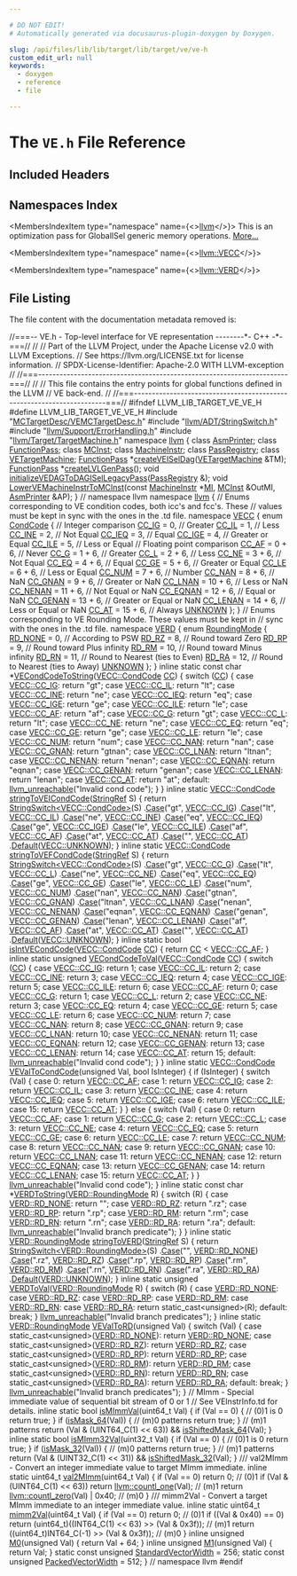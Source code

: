 ```yaml
---

# DO NOT EDIT!
# Automatically generated via docusaurus-plugin-doxygen by Doxygen.

slug: /api/files/lib/lib/target/lib/target/ve/ve-h
custom_edit_url: null
keywords:
  - doxygen
  - reference
  - file

---
```





# The `VE.h` File Reference

<DoxygenPage pluginConfig={pluginConfig}>



## Included Headers

<IncludesList>
<IncludesListItem
  filePath="MCTargetDesc/VEMCTargetDesc.h"
  permalink="/docs/api/files/lib/lib/target/lib/target/ve/lib/target/ve/mctargetdesc/vemctargetdesc-h"
  isLocal="true" />
<IncludesListItem
  filePath="llvm/ADT/StringSwitch.h"
  permalink="/docs/api/files/include/include/llvm/include/llvm/adt/stringswitch-h"
  isLocal="true" />
<IncludesListItem
  filePath="llvm/Support/ErrorHandling.h"
  permalink="/docs/api/files/include/include/llvm/include/llvm/support/errorhandling-h"
  isLocal="true" />
<IncludesListItem
  filePath="llvm/Target/TargetMachine.h"
  permalink="/docs/api/files/include/include/llvm/include/llvm/target/targetmachine-h"
  isLocal="true" />
</IncludesList>

## Namespaces Index

<MembersIndex>

<MembersIndexItem
  type="namespace"
  name={<><a href="/docs/api/namespaces/llvm">llvm</a></>}>
This is an optimization pass for GlobalISel generic memory operations. <a href="/docs/api/namespaces/llvm/#details">More...</a>
</MembersIndexItem>

<MembersIndexItem
  type="namespace"
  name={<><a href="/docs/api/namespaces/llvm/vecc">llvm::VECC</a></>}>
</MembersIndexItem>

<MembersIndexItem
  type="namespace"
  name={<><a href="/docs/api/namespaces/llvm/verd">llvm::VERD</a></>}>
</MembersIndexItem>

</MembersIndex>


## File Listing

The file content with the documentation metadata removed is:

<ProgramListing>

<Link id="l00001" /><CodeLine lineNumber="1"><Highlight kind="comment">//===-- VE.h - Top-level interface for VE representation --------&#42;- C++ -&#42;-===//</Highlight><Highlight kind="normal"></Highlight></CodeLine>
<Link id="l00002" /><CodeLine lineNumber="2"><Highlight kind="normal"></Highlight><Highlight kind="comment">//</Highlight><Highlight kind="normal"></Highlight></CodeLine>
<Link id="l00003" /><CodeLine lineNumber="3"><Highlight kind="normal"></Highlight><Highlight kind="comment">// Part of the LLVM Project, under the Apache License v2.0 with LLVM Exceptions.</Highlight><Highlight kind="normal"></Highlight></CodeLine>
<Link id="l00004" /><CodeLine lineNumber="4"><Highlight kind="normal"></Highlight><Highlight kind="comment">// See https://llvm.org/LICENSE.txt for license information.</Highlight><Highlight kind="normal"></Highlight></CodeLine>
<Link id="l00005" /><CodeLine lineNumber="5"><Highlight kind="normal"></Highlight><Highlight kind="comment">// SPDX-License-Identifier: Apache-2.0 WITH LLVM-exception</Highlight><Highlight kind="normal"></Highlight></CodeLine>
<Link id="l00006" /><CodeLine lineNumber="6"><Highlight kind="normal"></Highlight><Highlight kind="comment">//</Highlight><Highlight kind="normal"></Highlight></CodeLine>
<Link id="l00007" /><CodeLine lineNumber="7"><Highlight kind="normal"></Highlight><Highlight kind="comment">//===----------------------------------------------------------------------===//</Highlight><Highlight kind="normal"></Highlight></CodeLine>
<Link id="l00008" /><CodeLine lineNumber="8"><Highlight kind="normal"></Highlight><Highlight kind="comment">//</Highlight><Highlight kind="normal"></Highlight></CodeLine>
<Link id="l00009" /><CodeLine lineNumber="9"><Highlight kind="normal"></Highlight><Highlight kind="comment">// This file contains the entry points for global functions defined in the LLVM</Highlight><Highlight kind="normal"></Highlight></CodeLine>
<Link id="l00010" /><CodeLine lineNumber="10"><Highlight kind="normal"></Highlight><Highlight kind="comment">// VE back-end.</Highlight><Highlight kind="normal"></Highlight></CodeLine>
<Link id="l00011" /><CodeLine lineNumber="11"><Highlight kind="normal"></Highlight><Highlight kind="comment">//</Highlight><Highlight kind="normal"></Highlight></CodeLine>
<Link id="l00012" /><CodeLine lineNumber="12"><Highlight kind="normal"></Highlight><Highlight kind="comment">//===----------------------------------------------------------------------===//</Highlight><Highlight kind="normal"></Highlight></CodeLine>
<Link id="l00013" /><CodeLine lineNumber="13"><Highlight kind="normal"></Highlight></CodeLine>
<Link id="l00014" /><CodeLine lineNumber="14"><Highlight kind="normal"></Highlight><Highlight kind="preprocessor">#ifndef LLVM&#95;LIB&#95;TARGET&#95;VE&#95;VE&#95;H</Highlight><Highlight kind="normal"></Highlight></CodeLine>
<Link id="l00015" /><CodeLine lineNumber="15"><Highlight kind="normal"></Highlight><Highlight kind="preprocessor">#define LLVM&#95;LIB&#95;TARGET&#95;VE&#95;VE&#95;H</Highlight><Highlight kind="normal"></Highlight></CodeLine>
<Link id="l00016" /><CodeLine lineNumber="16"><Highlight kind="normal"></Highlight></CodeLine>
<Link id="l00017" /><CodeLine lineNumber="17"><Highlight kind="normal"></Highlight><Highlight kind="preprocessor">#include &quot;<a href="/docs/api/files/lib/lib/target/lib/target/ve/lib/target/ve/mctargetdesc/vemctargetdesc-h">MCTargetDesc/VEMCTargetDesc.h</a>&quot;</Highlight><Highlight kind="normal"></Highlight></CodeLine>
<Link id="l00018" /><CodeLine lineNumber="18"><Highlight kind="normal"></Highlight><Highlight kind="preprocessor">#include &quot;<a href="/docs/api/files/include/include/llvm/include/llvm/adt/stringswitch-h">llvm/ADT/StringSwitch.h</a>&quot;</Highlight><Highlight kind="normal"></Highlight></CodeLine>
<Link id="l00019" /><CodeLine lineNumber="19"><Highlight kind="normal"></Highlight><Highlight kind="preprocessor">#include &quot;<a href="/docs/api/files/include/include/llvm/include/llvm/support/errorhandling-h">llvm/Support/ErrorHandling.h</a>&quot;</Highlight><Highlight kind="normal"></Highlight></CodeLine>
<Link id="l00020" /><CodeLine lineNumber="20"><Highlight kind="normal"></Highlight><Highlight kind="preprocessor">#include &quot;<a href="/docs/api/files/include/include/llvm/include/llvm/target/targetmachine-h">llvm/Target/TargetMachine.h</a>&quot;</Highlight><Highlight kind="normal"></Highlight></CodeLine>
<Link id="l00021" /><CodeLine lineNumber="21"><Highlight kind="normal"></Highlight></CodeLine>
<Link id="l00022" /><CodeLine lineNumber="22"><Highlight kind="normal"></Highlight><Highlight kind="keyword">namespace </Highlight><Highlight kind="normal"><a href="/docs/api/namespaces/llvm">llvm</a> &#123;</Highlight></CodeLine>
<Link id="l00023" /><CodeLine lineNumber="23"><Highlight kind="normal"></Highlight><Highlight kind="keyword">class </Highlight><Highlight kind="normal"><a href="/docs/api/classes/llvm/asmprinter">AsmPrinter</a>;</Highlight></CodeLine>
<Link id="l00024" /><CodeLine lineNumber="24"><Highlight kind="normal"></Highlight><Highlight kind="keyword">class </Highlight><Highlight kind="normal"><a href="/docs/api/classes/llvm/functionpass">FunctionPass</a>;</Highlight></CodeLine>
<Link id="l00025" /><CodeLine lineNumber="25"><Highlight kind="normal"></Highlight><Highlight kind="keyword">class </Highlight><Highlight kind="normal"><a href="/docs/api/classes/llvm/mcinst">MCInst</a>;</Highlight></CodeLine>
<Link id="l00026" /><CodeLine lineNumber="26"><Highlight kind="normal"></Highlight><Highlight kind="keyword">class </Highlight><Highlight kind="normal"><a href="/docs/api/classes/llvm/machineinstr">MachineInstr</a>;</Highlight></CodeLine>
<Link id="l00027" /><CodeLine lineNumber="27"><Highlight kind="normal"></Highlight><Highlight kind="keyword">class </Highlight><Highlight kind="normal"><a href="/docs/api/classes/llvm/passregistry">PassRegistry</a>;</Highlight></CodeLine>
<Link id="l00028" /><CodeLine lineNumber="28"><Highlight kind="normal"></Highlight><Highlight kind="keyword">class </Highlight><Highlight kind="normal"><a href="/docs/api/classes/llvm/vetargetmachine">VETargetMachine</a>;</Highlight></CodeLine>
<Link id="l00029" /><CodeLine lineNumber="29"><Highlight kind="normal"></Highlight></CodeLine>
<Link id="l00030" /><CodeLine lineNumber="30"><Highlight kind="normal"><a href="/docs/api/classes/llvm/functionpass">FunctionPass</a> &#42;<a href="/docs/api/namespaces/llvm/#a2fc1c0235c01abed99168d7fee4de9f6">createVEISelDag</a>(<a href="/docs/api/classes/llvm/vetargetmachine">VETargetMachine</a> &amp;TM);</Highlight></CodeLine>
<Link id="l00031" /><CodeLine lineNumber="31"><Highlight kind="normal"><a href="/docs/api/classes/llvm/functionpass">FunctionPass</a> &#42;<a href="/docs/api/namespaces/llvm/#a2d019765c6bec2f87b2da1747fdc43a0">createLVLGenPass</a>();</Highlight></CodeLine>
<Link id="l00032" /><CodeLine lineNumber="32" lineLink="/docs/api/namespaces/llvm/#a23ae450002f03561b8731001fe6f5a00"><Highlight kind="normal"></Highlight><Highlight kind="keywordtype">void</Highlight><Highlight kind="normal"> <a href="/docs/api/namespaces/llvm/#a23ae450002f03561b8731001fe6f5a00">initializeVEDAGToDAGISelLegacyPass</a>(<a href="/docs/api/classes/llvm/passregistry">PassRegistry</a> &amp;);</Highlight></CodeLine>
<Link id="l00033" /><CodeLine lineNumber="33"><Highlight kind="normal"></Highlight></CodeLine>
<Link id="l00034" /><CodeLine lineNumber="34"><Highlight kind="normal"></Highlight><Highlight kind="keywordtype">void</Highlight><Highlight kind="normal"> <a href="/docs/api/namespaces/llvm/#a3b171d9e10d6ab46824855e1cc83e737">LowerVEMachineInstrToMCInst</a>(</Highlight><Highlight kind="keyword">const</Highlight><Highlight kind="normal"> <a href="/docs/api/classes/llvm/machineinstr">MachineInstr</a> &#42;<a href="/docs/api/files/lib/lib/codegen/lib/codegen/globalisel/irtranslator-cpp/#abe44dfdea65b4f7e11e0a608ab708b76">MI</a>, <a href="/docs/api/classes/llvm/mcinst">MCInst</a> &amp;OutMI,</Highlight></CodeLine>
<Link id="l00035" /><CodeLine lineNumber="35"><Highlight kind="normal">                                 <a href="/docs/api/classes/llvm/asmprinter">AsmPrinter</a> &amp;AP);</Highlight></CodeLine>
<Link id="l00036" /><CodeLine lineNumber="36"><Highlight kind="normal">&#125; </Highlight><Highlight kind="comment">// namespace llvm</Highlight><Highlight kind="normal"></Highlight></CodeLine>
<Link id="l00037" /><CodeLine lineNumber="37"><Highlight kind="normal"></Highlight></CodeLine>
<Link id="l00038" /><CodeLine lineNumber="38"><Highlight kind="normal"></Highlight><Highlight kind="keyword">namespace </Highlight><Highlight kind="normal"><a href="/docs/api/namespaces/llvm">llvm</a> &#123;</Highlight></CodeLine>
<Link id="l00039" /><CodeLine lineNumber="39"><Highlight kind="normal"></Highlight><Highlight kind="comment">// Enums corresponding to VE condition codes, both icc&#39;s and fcc&#39;s.  These</Highlight><Highlight kind="normal"></Highlight></CodeLine>
<Link id="l00040" /><CodeLine lineNumber="40"><Highlight kind="normal"></Highlight><Highlight kind="comment">// values must be kept in sync with the ones in the .td file.</Highlight><Highlight kind="normal"></Highlight></CodeLine>
<Link id="l00041" /><CodeLine lineNumber="41" lineLink="/docs/api/namespaces/llvm/vecc"><Highlight kind="normal"></Highlight><Highlight kind="keyword">namespace </Highlight><Highlight kind="normal"><a href="/docs/api/namespaces/llvm/vecc">VECC</a> &#123;</Highlight></CodeLine>
<Link id="l00042" /><CodeLine lineNumber="42" lineLink="/docs/api/namespaces/llvm/vecc/#a6491a5c5efad386438e80078ec318b9f"><Highlight kind="normal"></Highlight><Highlight kind="keyword">enum</Highlight><Highlight kind="normal"> <a href="/docs/api/namespaces/llvm/vecc/#a6491a5c5efad386438e80078ec318b9f">CondCode</a> &#123;</Highlight></CodeLine>
<Link id="l00043" /><CodeLine lineNumber="43"><Highlight kind="normal">  </Highlight><Highlight kind="comment">// Integer comparison</Highlight><Highlight kind="normal"></Highlight></CodeLine>
<Link id="l00044" /><CodeLine lineNumber="44" lineLink="/docs/api/namespaces/llvm/vecc/#a6491a5c5efad386438e80078ec318b9fa7de3225c16aae947d36f318e982d0cfb"><Highlight kind="normal">  <a href="/docs/api/namespaces/llvm/vecc/#a6491a5c5efad386438e80078ec318b9fa7de3225c16aae947d36f318e982d0cfb">CC&#95;IG</a> = 0,  </Highlight><Highlight kind="comment">// Greater</Highlight><Highlight kind="normal"></Highlight></CodeLine>
<Link id="l00045" /><CodeLine lineNumber="45" lineLink="/docs/api/namespaces/llvm/vecc/#a6491a5c5efad386438e80078ec318b9fafcfb4bb0613160ec1a82027c1b17ffaa"><Highlight kind="normal">  <a href="/docs/api/namespaces/llvm/vecc/#a6491a5c5efad386438e80078ec318b9fafcfb4bb0613160ec1a82027c1b17ffaa">CC&#95;IL</a> = 1,  </Highlight><Highlight kind="comment">// Less</Highlight><Highlight kind="normal"></Highlight></CodeLine>
<Link id="l00046" /><CodeLine lineNumber="46" lineLink="/docs/api/namespaces/llvm/vecc/#a6491a5c5efad386438e80078ec318b9fa8d2966af34e2335e1bbd8cd0843f80ce"><Highlight kind="normal">  <a href="/docs/api/namespaces/llvm/vecc/#a6491a5c5efad386438e80078ec318b9fa8d2966af34e2335e1bbd8cd0843f80ce">CC&#95;INE</a> = 2, </Highlight><Highlight kind="comment">// Not Equal</Highlight><Highlight kind="normal"></Highlight></CodeLine>
<Link id="l00047" /><CodeLine lineNumber="47" lineLink="/docs/api/namespaces/llvm/vecc/#a6491a5c5efad386438e80078ec318b9fad7a354bafffdac9ac6fe130de510695f"><Highlight kind="normal">  <a href="/docs/api/namespaces/llvm/vecc/#a6491a5c5efad386438e80078ec318b9fad7a354bafffdac9ac6fe130de510695f">CC&#95;IEQ</a> = 3, </Highlight><Highlight kind="comment">// Equal</Highlight><Highlight kind="normal"></Highlight></CodeLine>
<Link id="l00048" /><CodeLine lineNumber="48" lineLink="/docs/api/namespaces/llvm/vecc/#a6491a5c5efad386438e80078ec318b9faf94794d899625fc7bbb00bd003f13b38"><Highlight kind="normal">  <a href="/docs/api/namespaces/llvm/vecc/#a6491a5c5efad386438e80078ec318b9faf94794d899625fc7bbb00bd003f13b38">CC&#95;IGE</a> = 4, </Highlight><Highlight kind="comment">// Greater or Equal</Highlight><Highlight kind="normal"></Highlight></CodeLine>
<Link id="l00049" /><CodeLine lineNumber="49" lineLink="/docs/api/namespaces/llvm/vecc/#a6491a5c5efad386438e80078ec318b9fa4e7cac2c73a45b4888aed22d6820e9c5"><Highlight kind="normal">  <a href="/docs/api/namespaces/llvm/vecc/#a6491a5c5efad386438e80078ec318b9fa4e7cac2c73a45b4888aed22d6820e9c5">CC&#95;ILE</a> = 5, </Highlight><Highlight kind="comment">// Less or Equal</Highlight><Highlight kind="normal"></Highlight></CodeLine>
<Link id="l00050" /><CodeLine lineNumber="50"><Highlight kind="normal"></Highlight></CodeLine>
<Link id="l00051" /><CodeLine lineNumber="51"><Highlight kind="normal">  </Highlight><Highlight kind="comment">// Floating point comparison</Highlight><Highlight kind="normal"></Highlight></CodeLine>
<Link id="l00052" /><CodeLine lineNumber="52" lineLink="/docs/api/namespaces/llvm/vecc/#a6491a5c5efad386438e80078ec318b9fa90647d3c9b95483b08628135a674ae05"><Highlight kind="normal">  <a href="/docs/api/namespaces/llvm/vecc/#a6491a5c5efad386438e80078ec318b9fa90647d3c9b95483b08628135a674ae05">CC&#95;AF</a> = 0 + 6,     </Highlight><Highlight kind="comment">// Never</Highlight><Highlight kind="normal"></Highlight></CodeLine>
<Link id="l00053" /><CodeLine lineNumber="53" lineLink="/docs/api/namespaces/llvm/vecc/#a6491a5c5efad386438e80078ec318b9fa2034a8baeea835b885c434f1e10a8732"><Highlight kind="normal">  <a href="/docs/api/namespaces/llvm/vecc/#a6491a5c5efad386438e80078ec318b9fa2034a8baeea835b885c434f1e10a8732">CC&#95;G</a> = 1 + 6,      </Highlight><Highlight kind="comment">// Greater</Highlight><Highlight kind="normal"></Highlight></CodeLine>
<Link id="l00054" /><CodeLine lineNumber="54" lineLink="/docs/api/namespaces/llvm/vecc/#a6491a5c5efad386438e80078ec318b9fa970abd565513ac7b50729ff4c6c85243"><Highlight kind="normal">  <a href="/docs/api/namespaces/llvm/vecc/#a6491a5c5efad386438e80078ec318b9fa970abd565513ac7b50729ff4c6c85243">CC&#95;L</a> = 2 + 6,      </Highlight><Highlight kind="comment">// Less</Highlight><Highlight kind="normal"></Highlight></CodeLine>
<Link id="l00055" /><CodeLine lineNumber="55" lineLink="/docs/api/namespaces/llvm/vecc/#a6491a5c5efad386438e80078ec318b9fac00b68bb5c54c1df2cf5fdbb895e6e7c"><Highlight kind="normal">  <a href="/docs/api/namespaces/llvm/vecc/#a6491a5c5efad386438e80078ec318b9fac00b68bb5c54c1df2cf5fdbb895e6e7c">CC&#95;NE</a> = 3 + 6,     </Highlight><Highlight kind="comment">// Not Equal</Highlight><Highlight kind="normal"></Highlight></CodeLine>
<Link id="l00056" /><CodeLine lineNumber="56" lineLink="/docs/api/namespaces/llvm/vecc/#a6491a5c5efad386438e80078ec318b9fa737115d0bf73399c601cfe94b5fa9902"><Highlight kind="normal">  <a href="/docs/api/namespaces/llvm/vecc/#a6491a5c5efad386438e80078ec318b9fa737115d0bf73399c601cfe94b5fa9902">CC&#95;EQ</a> = 4 + 6,     </Highlight><Highlight kind="comment">// Equal</Highlight><Highlight kind="normal"></Highlight></CodeLine>
<Link id="l00057" /><CodeLine lineNumber="57" lineLink="/docs/api/namespaces/llvm/vecc/#a6491a5c5efad386438e80078ec318b9fab2dacd758118f0984281f65f7cbe978d"><Highlight kind="normal">  <a href="/docs/api/namespaces/llvm/vecc/#a6491a5c5efad386438e80078ec318b9fab2dacd758118f0984281f65f7cbe978d">CC&#95;GE</a> = 5 + 6,     </Highlight><Highlight kind="comment">// Greater or Equal</Highlight><Highlight kind="normal"></Highlight></CodeLine>
<Link id="l00058" /><CodeLine lineNumber="58" lineLink="/docs/api/namespaces/llvm/vecc/#a6491a5c5efad386438e80078ec318b9fa2974b61a063013e7be5e5af3cb868ec5"><Highlight kind="normal">  <a href="/docs/api/namespaces/llvm/vecc/#a6491a5c5efad386438e80078ec318b9fa2974b61a063013e7be5e5af3cb868ec5">CC&#95;LE</a> = 6 + 6,     </Highlight><Highlight kind="comment">// Less or Equal</Highlight><Highlight kind="normal"></Highlight></CodeLine>
<Link id="l00059" /><CodeLine lineNumber="59" lineLink="/docs/api/namespaces/llvm/vecc/#a6491a5c5efad386438e80078ec318b9fa59b933a45e98ec7aece8cd7437e201d3"><Highlight kind="normal">  <a href="/docs/api/namespaces/llvm/vecc/#a6491a5c5efad386438e80078ec318b9fa59b933a45e98ec7aece8cd7437e201d3">CC&#95;NUM</a> = 7 + 6,    </Highlight><Highlight kind="comment">// Number</Highlight><Highlight kind="normal"></Highlight></CodeLine>
<Link id="l00060" /><CodeLine lineNumber="60" lineLink="/docs/api/namespaces/llvm/vecc/#a6491a5c5efad386438e80078ec318b9faf292938540f3ff9028c492ad5936b742"><Highlight kind="normal">  <a href="/docs/api/namespaces/llvm/vecc/#a6491a5c5efad386438e80078ec318b9faf292938540f3ff9028c492ad5936b742">CC&#95;NAN</a> = 8 + 6,    </Highlight><Highlight kind="comment">// NaN</Highlight><Highlight kind="normal"></Highlight></CodeLine>
<Link id="l00061" /><CodeLine lineNumber="61" lineLink="/docs/api/namespaces/llvm/vecc/#a6491a5c5efad386438e80078ec318b9fa79efa5cd92af20ad7b6f873a9d952f26"><Highlight kind="normal">  <a href="/docs/api/namespaces/llvm/vecc/#a6491a5c5efad386438e80078ec318b9fa79efa5cd92af20ad7b6f873a9d952f26">CC&#95;GNAN</a> = 9 + 6,   </Highlight><Highlight kind="comment">// Greater or NaN</Highlight><Highlight kind="normal"></Highlight></CodeLine>
<Link id="l00062" /><CodeLine lineNumber="62" lineLink="/docs/api/namespaces/llvm/vecc/#a6491a5c5efad386438e80078ec318b9fac4dc27f8498f868f07e5838029ebbc53"><Highlight kind="normal">  <a href="/docs/api/namespaces/llvm/vecc/#a6491a5c5efad386438e80078ec318b9fac4dc27f8498f868f07e5838029ebbc53">CC&#95;LNAN</a> = 10 + 6,  </Highlight><Highlight kind="comment">// Less or NaN</Highlight><Highlight kind="normal"></Highlight></CodeLine>
<Link id="l00063" /><CodeLine lineNumber="63" lineLink="/docs/api/namespaces/llvm/vecc/#a6491a5c5efad386438e80078ec318b9fa24aa09de53697d707a897e2b070d06aa"><Highlight kind="normal">  <a href="/docs/api/namespaces/llvm/vecc/#a6491a5c5efad386438e80078ec318b9fa24aa09de53697d707a897e2b070d06aa">CC&#95;NENAN</a> = 11 + 6, </Highlight><Highlight kind="comment">// Not Equal or NaN</Highlight><Highlight kind="normal"></Highlight></CodeLine>
<Link id="l00064" /><CodeLine lineNumber="64" lineLink="/docs/api/namespaces/llvm/vecc/#a6491a5c5efad386438e80078ec318b9fa0fac75c390802b507ac672c2b345a8b9"><Highlight kind="normal">  <a href="/docs/api/namespaces/llvm/vecc/#a6491a5c5efad386438e80078ec318b9fa0fac75c390802b507ac672c2b345a8b9">CC&#95;EQNAN</a> = 12 + 6, </Highlight><Highlight kind="comment">// Equal or NaN</Highlight><Highlight kind="normal"></Highlight></CodeLine>
<Link id="l00065" /><CodeLine lineNumber="65" lineLink="/docs/api/namespaces/llvm/vecc/#a6491a5c5efad386438e80078ec318b9fa04cdc59b401544423f5e261fa7328787"><Highlight kind="normal">  <a href="/docs/api/namespaces/llvm/vecc/#a6491a5c5efad386438e80078ec318b9fa04cdc59b401544423f5e261fa7328787">CC&#95;GENAN</a> = 13 + 6, </Highlight><Highlight kind="comment">// Greater or Equal or NaN</Highlight><Highlight kind="normal"></Highlight></CodeLine>
<Link id="l00066" /><CodeLine lineNumber="66" lineLink="/docs/api/namespaces/llvm/vecc/#a6491a5c5efad386438e80078ec318b9fa2f54c5fd900528e459dc7e0bb5a02c92"><Highlight kind="normal">  <a href="/docs/api/namespaces/llvm/vecc/#a6491a5c5efad386438e80078ec318b9fa2f54c5fd900528e459dc7e0bb5a02c92">CC&#95;LENAN</a> = 14 + 6, </Highlight><Highlight kind="comment">// Less or Equal or NaN</Highlight><Highlight kind="normal"></Highlight></CodeLine>
<Link id="l00067" /><CodeLine lineNumber="67" lineLink="/docs/api/namespaces/llvm/vecc/#a6491a5c5efad386438e80078ec318b9fae1c581586de594f9817ffd1d380a24e7"><Highlight kind="normal">  <a href="/docs/api/namespaces/llvm/vecc/#a6491a5c5efad386438e80078ec318b9fae1c581586de594f9817ffd1d380a24e7">CC&#95;AT</a> = 15 + 6,    </Highlight><Highlight kind="comment">// Always</Highlight><Highlight kind="normal"></Highlight></CodeLine>
<Link id="l00068" /><CodeLine lineNumber="68" lineLink="/docs/api/namespaces/llvm/vecc/#a6491a5c5efad386438e80078ec318b9fad86a8ac14c54316c5e4f30f1aea48455"><Highlight kind="normal">  <a href="/docs/api/namespaces/llvm/vecc/#a6491a5c5efad386438e80078ec318b9fad86a8ac14c54316c5e4f30f1aea48455">UNKNOWN</a></Highlight></CodeLine>
<Link id="l00069" /><CodeLine lineNumber="69"><Highlight kind="normal">&#125;;</Highlight></CodeLine>
<Link id="l00070" /><CodeLine lineNumber="70"><Highlight kind="normal">&#125;</Highlight></CodeLine>
<Link id="l00071" /><CodeLine lineNumber="71"><Highlight kind="normal"></Highlight><Highlight kind="comment">// Enums corresponding to VE Rounding Mode.  These values must be kept in</Highlight><Highlight kind="normal"></Highlight></CodeLine>
<Link id="l00072" /><CodeLine lineNumber="72"><Highlight kind="normal"></Highlight><Highlight kind="comment">// sync with the ones in the .td file.</Highlight><Highlight kind="normal"></Highlight></CodeLine>
<Link id="l00073" /><CodeLine lineNumber="73" lineLink="/docs/api/namespaces/llvm/verd"><Highlight kind="normal"></Highlight><Highlight kind="keyword">namespace </Highlight><Highlight kind="normal"><a href="/docs/api/namespaces/llvm/verd">VERD</a> &#123;</Highlight></CodeLine>
<Link id="l00074" /><CodeLine lineNumber="74" lineLink="/docs/api/namespaces/llvm/verd/#a41337fd84126ead8c39c36eae4010ead"><Highlight kind="normal"></Highlight><Highlight kind="keyword">enum</Highlight><Highlight kind="normal"> <a href="/docs/api/namespaces/llvm/verd/#a41337fd84126ead8c39c36eae4010ead">RoundingMode</a> &#123;</Highlight></CodeLine>
<Link id="l00075" /><CodeLine lineNumber="75" lineLink="/docs/api/namespaces/llvm/verd/#a41337fd84126ead8c39c36eae4010eada8a4ded76727cd8aaec8c64eb5d367d37"><Highlight kind="normal">  <a href="/docs/api/namespaces/llvm/verd/#a41337fd84126ead8c39c36eae4010eada8a4ded76727cd8aaec8c64eb5d367d37">RD&#95;NONE</a> = 0, </Highlight><Highlight kind="comment">// According to PSW</Highlight><Highlight kind="normal"></Highlight></CodeLine>
<Link id="l00076" /><CodeLine lineNumber="76" lineLink="/docs/api/namespaces/llvm/verd/#a41337fd84126ead8c39c36eae4010eadaad53cb6dc44913c5717a355fd36e5885"><Highlight kind="normal">  <a href="/docs/api/namespaces/llvm/verd/#a41337fd84126ead8c39c36eae4010eadaad53cb6dc44913c5717a355fd36e5885">RD&#95;RZ</a> = 8,   </Highlight><Highlight kind="comment">// Round toward Zero</Highlight><Highlight kind="normal"></Highlight></CodeLine>
<Link id="l00077" /><CodeLine lineNumber="77" lineLink="/docs/api/namespaces/llvm/verd/#a41337fd84126ead8c39c36eae4010eada5857c0f476f52180120cf5b3e3c6e91a"><Highlight kind="normal">  <a href="/docs/api/namespaces/llvm/verd/#a41337fd84126ead8c39c36eae4010eada5857c0f476f52180120cf5b3e3c6e91a">RD&#95;RP</a> = 9,   </Highlight><Highlight kind="comment">// Round toward Plus infinity</Highlight><Highlight kind="normal"></Highlight></CodeLine>
<Link id="l00078" /><CodeLine lineNumber="78" lineLink="/docs/api/namespaces/llvm/verd/#a41337fd84126ead8c39c36eae4010eadacd5d592a8a0dbbc8dc4fc8c2a68ab3f6"><Highlight kind="normal">  <a href="/docs/api/namespaces/llvm/verd/#a41337fd84126ead8c39c36eae4010eadacd5d592a8a0dbbc8dc4fc8c2a68ab3f6">RD&#95;RM</a> = 10,  </Highlight><Highlight kind="comment">// Round toward Minus infinity</Highlight><Highlight kind="normal"></Highlight></CodeLine>
<Link id="l00079" /><CodeLine lineNumber="79" lineLink="/docs/api/namespaces/llvm/verd/#a41337fd84126ead8c39c36eae4010eadaab1e2477b6cef95becb04e0cdeb45992"><Highlight kind="normal">  <a href="/docs/api/namespaces/llvm/verd/#a41337fd84126ead8c39c36eae4010eadaab1e2477b6cef95becb04e0cdeb45992">RD&#95;RN</a> = 11,  </Highlight><Highlight kind="comment">// Round to Nearest (ties to Even)</Highlight><Highlight kind="normal"></Highlight></CodeLine>
<Link id="l00080" /><CodeLine lineNumber="80" lineLink="/docs/api/namespaces/llvm/verd/#a41337fd84126ead8c39c36eae4010eadad4fbef2c15efe522e05615d96abdbd4c"><Highlight kind="normal">  <a href="/docs/api/namespaces/llvm/verd/#a41337fd84126ead8c39c36eae4010eadad4fbef2c15efe522e05615d96abdbd4c">RD&#95;RA</a> = 12,  </Highlight><Highlight kind="comment">// Round to Nearest (ties to Away)</Highlight><Highlight kind="normal"></Highlight></CodeLine>
<Link id="l00081" /><CodeLine lineNumber="81" lineLink="/docs/api/namespaces/llvm/verd/#a41337fd84126ead8c39c36eae4010eada524360cf5a832f06a95a518ffaf95472"><Highlight kind="normal">  <a href="/docs/api/namespaces/llvm/verd/#a41337fd84126ead8c39c36eae4010eada524360cf5a832f06a95a518ffaf95472">UNKNOWN</a></Highlight></CodeLine>
<Link id="l00082" /><CodeLine lineNumber="82"><Highlight kind="normal">&#125;;</Highlight></CodeLine>
<Link id="l00083" /><CodeLine lineNumber="83"><Highlight kind="normal">&#125;</Highlight></CodeLine>
<Link id="l00084" /><CodeLine lineNumber="84"><Highlight kind="normal"></Highlight></CodeLine>
<Link id="l00085" /><CodeLine lineNumber="85" lineLink="/docs/api/namespaces/llvm/#a7592312d01383031bcaae30bd6b74e28"><Highlight kind="normal"></Highlight><Highlight kind="keyword">inline</Highlight><Highlight kind="normal"> </Highlight><Highlight kind="keyword">static</Highlight><Highlight kind="normal"> </Highlight><Highlight kind="keyword">const</Highlight><Highlight kind="normal"> </Highlight><Highlight kind="keywordtype">char</Highlight><Highlight kind="normal"> &#42;<a href="/docs/api/namespaces/llvm/#a7592312d01383031bcaae30bd6b74e28">VECondCodeToString</a>(<a href="/docs/api/namespaces/llvm/vecc/#a6491a5c5efad386438e80078ec318b9f">VECC::CondCode</a> <a href="/docs/api/files/lib/lib/target/lib/target/riscv/riscvredundantcopyelimination-cpp/#a77c69067ae8279bc00ab8757731e90d7">CC</a>) &#123;</Highlight></CodeLine>
<Link id="l00086" /><CodeLine lineNumber="86"><Highlight kind="normal">  </Highlight><Highlight kind="keywordflow">switch</Highlight><Highlight kind="normal"> (<a href="/docs/api/files/lib/lib/target/lib/target/riscv/riscvredundantcopyelimination-cpp/#a77c69067ae8279bc00ab8757731e90d7">CC</a>) &#123;</Highlight></CodeLine>
<Link id="l00087" /><CodeLine lineNumber="87"><Highlight kind="normal">  </Highlight><Highlight kind="keywordflow">case</Highlight><Highlight kind="normal"> <a href="/docs/api/namespaces/llvm/vecc/#a6491a5c5efad386438e80078ec318b9fa7de3225c16aae947d36f318e982d0cfb">VECC::CC&#95;IG</a>:    </Highlight><Highlight kind="keywordflow">return</Highlight><Highlight kind="normal"> </Highlight><Highlight kind="stringliteral">&quot;gt&quot;</Highlight><Highlight kind="normal">;</Highlight></CodeLine>
<Link id="l00088" /><CodeLine lineNumber="88"><Highlight kind="normal">  </Highlight><Highlight kind="keywordflow">case</Highlight><Highlight kind="normal"> <a href="/docs/api/namespaces/llvm/vecc/#a6491a5c5efad386438e80078ec318b9fafcfb4bb0613160ec1a82027c1b17ffaa">VECC::CC&#95;IL</a>:    </Highlight><Highlight kind="keywordflow">return</Highlight><Highlight kind="normal"> </Highlight><Highlight kind="stringliteral">&quot;lt&quot;</Highlight><Highlight kind="normal">;</Highlight></CodeLine>
<Link id="l00089" /><CodeLine lineNumber="89"><Highlight kind="normal">  </Highlight><Highlight kind="keywordflow">case</Highlight><Highlight kind="normal"> <a href="/docs/api/namespaces/llvm/vecc/#a6491a5c5efad386438e80078ec318b9fa8d2966af34e2335e1bbd8cd0843f80ce">VECC::CC&#95;INE</a>:   </Highlight><Highlight kind="keywordflow">return</Highlight><Highlight kind="normal"> </Highlight><Highlight kind="stringliteral">&quot;ne&quot;</Highlight><Highlight kind="normal">;</Highlight></CodeLine>
<Link id="l00090" /><CodeLine lineNumber="90"><Highlight kind="normal">  </Highlight><Highlight kind="keywordflow">case</Highlight><Highlight kind="normal"> <a href="/docs/api/namespaces/llvm/vecc/#a6491a5c5efad386438e80078ec318b9fad7a354bafffdac9ac6fe130de510695f">VECC::CC&#95;IEQ</a>:   </Highlight><Highlight kind="keywordflow">return</Highlight><Highlight kind="normal"> </Highlight><Highlight kind="stringliteral">&quot;eq&quot;</Highlight><Highlight kind="normal">;</Highlight></CodeLine>
<Link id="l00091" /><CodeLine lineNumber="91"><Highlight kind="normal">  </Highlight><Highlight kind="keywordflow">case</Highlight><Highlight kind="normal"> <a href="/docs/api/namespaces/llvm/vecc/#a6491a5c5efad386438e80078ec318b9faf94794d899625fc7bbb00bd003f13b38">VECC::CC&#95;IGE</a>:   </Highlight><Highlight kind="keywordflow">return</Highlight><Highlight kind="normal"> </Highlight><Highlight kind="stringliteral">&quot;ge&quot;</Highlight><Highlight kind="normal">;</Highlight></CodeLine>
<Link id="l00092" /><CodeLine lineNumber="92"><Highlight kind="normal">  </Highlight><Highlight kind="keywordflow">case</Highlight><Highlight kind="normal"> <a href="/docs/api/namespaces/llvm/vecc/#a6491a5c5efad386438e80078ec318b9fa4e7cac2c73a45b4888aed22d6820e9c5">VECC::CC&#95;ILE</a>:   </Highlight><Highlight kind="keywordflow">return</Highlight><Highlight kind="normal"> </Highlight><Highlight kind="stringliteral">&quot;le&quot;</Highlight><Highlight kind="normal">;</Highlight></CodeLine>
<Link id="l00093" /><CodeLine lineNumber="93"><Highlight kind="normal">  </Highlight><Highlight kind="keywordflow">case</Highlight><Highlight kind="normal"> <a href="/docs/api/namespaces/llvm/vecc/#a6491a5c5efad386438e80078ec318b9fa90647d3c9b95483b08628135a674ae05">VECC::CC&#95;AF</a>:    </Highlight><Highlight kind="keywordflow">return</Highlight><Highlight kind="normal"> </Highlight><Highlight kind="stringliteral">&quot;af&quot;</Highlight><Highlight kind="normal">;</Highlight></CodeLine>
<Link id="l00094" /><CodeLine lineNumber="94"><Highlight kind="normal">  </Highlight><Highlight kind="keywordflow">case</Highlight><Highlight kind="normal"> <a href="/docs/api/namespaces/llvm/vecc/#a6491a5c5efad386438e80078ec318b9fa2034a8baeea835b885c434f1e10a8732">VECC::CC&#95;G</a>:     </Highlight><Highlight kind="keywordflow">return</Highlight><Highlight kind="normal"> </Highlight><Highlight kind="stringliteral">&quot;gt&quot;</Highlight><Highlight kind="normal">;</Highlight></CodeLine>
<Link id="l00095" /><CodeLine lineNumber="95"><Highlight kind="normal">  </Highlight><Highlight kind="keywordflow">case</Highlight><Highlight kind="normal"> <a href="/docs/api/namespaces/llvm/vecc/#a6491a5c5efad386438e80078ec318b9fa970abd565513ac7b50729ff4c6c85243">VECC::CC&#95;L</a>:     </Highlight><Highlight kind="keywordflow">return</Highlight><Highlight kind="normal"> </Highlight><Highlight kind="stringliteral">&quot;lt&quot;</Highlight><Highlight kind="normal">;</Highlight></CodeLine>
<Link id="l00096" /><CodeLine lineNumber="96"><Highlight kind="normal">  </Highlight><Highlight kind="keywordflow">case</Highlight><Highlight kind="normal"> <a href="/docs/api/namespaces/llvm/vecc/#a6491a5c5efad386438e80078ec318b9fac00b68bb5c54c1df2cf5fdbb895e6e7c">VECC::CC&#95;NE</a>:    </Highlight><Highlight kind="keywordflow">return</Highlight><Highlight kind="normal"> </Highlight><Highlight kind="stringliteral">&quot;ne&quot;</Highlight><Highlight kind="normal">;</Highlight></CodeLine>
<Link id="l00097" /><CodeLine lineNumber="97"><Highlight kind="normal">  </Highlight><Highlight kind="keywordflow">case</Highlight><Highlight kind="normal"> <a href="/docs/api/namespaces/llvm/vecc/#a6491a5c5efad386438e80078ec318b9fa737115d0bf73399c601cfe94b5fa9902">VECC::CC&#95;EQ</a>:    </Highlight><Highlight kind="keywordflow">return</Highlight><Highlight kind="normal"> </Highlight><Highlight kind="stringliteral">&quot;eq&quot;</Highlight><Highlight kind="normal">;</Highlight></CodeLine>
<Link id="l00098" /><CodeLine lineNumber="98"><Highlight kind="normal">  </Highlight><Highlight kind="keywordflow">case</Highlight><Highlight kind="normal"> <a href="/docs/api/namespaces/llvm/vecc/#a6491a5c5efad386438e80078ec318b9fab2dacd758118f0984281f65f7cbe978d">VECC::CC&#95;GE</a>:    </Highlight><Highlight kind="keywordflow">return</Highlight><Highlight kind="normal"> </Highlight><Highlight kind="stringliteral">&quot;ge&quot;</Highlight><Highlight kind="normal">;</Highlight></CodeLine>
<Link id="l00099" /><CodeLine lineNumber="99"><Highlight kind="normal">  </Highlight><Highlight kind="keywordflow">case</Highlight><Highlight kind="normal"> <a href="/docs/api/namespaces/llvm/vecc/#a6491a5c5efad386438e80078ec318b9fa2974b61a063013e7be5e5af3cb868ec5">VECC::CC&#95;LE</a>:    </Highlight><Highlight kind="keywordflow">return</Highlight><Highlight kind="normal"> </Highlight><Highlight kind="stringliteral">&quot;le&quot;</Highlight><Highlight kind="normal">;</Highlight></CodeLine>
<Link id="l00100" /><CodeLine lineNumber="100"><Highlight kind="normal">  </Highlight><Highlight kind="keywordflow">case</Highlight><Highlight kind="normal"> <a href="/docs/api/namespaces/llvm/vecc/#a6491a5c5efad386438e80078ec318b9fa59b933a45e98ec7aece8cd7437e201d3">VECC::CC&#95;NUM</a>:   </Highlight><Highlight kind="keywordflow">return</Highlight><Highlight kind="normal"> </Highlight><Highlight kind="stringliteral">&quot;num&quot;</Highlight><Highlight kind="normal">;</Highlight></CodeLine>
<Link id="l00101" /><CodeLine lineNumber="101"><Highlight kind="normal">  </Highlight><Highlight kind="keywordflow">case</Highlight><Highlight kind="normal"> <a href="/docs/api/namespaces/llvm/vecc/#a6491a5c5efad386438e80078ec318b9faf292938540f3ff9028c492ad5936b742">VECC::CC&#95;NAN</a>:   </Highlight><Highlight kind="keywordflow">return</Highlight><Highlight kind="normal"> </Highlight><Highlight kind="stringliteral">&quot;nan&quot;</Highlight><Highlight kind="normal">;</Highlight></CodeLine>
<Link id="l00102" /><CodeLine lineNumber="102"><Highlight kind="normal">  </Highlight><Highlight kind="keywordflow">case</Highlight><Highlight kind="normal"> <a href="/docs/api/namespaces/llvm/vecc/#a6491a5c5efad386438e80078ec318b9fa79efa5cd92af20ad7b6f873a9d952f26">VECC::CC&#95;GNAN</a>:  </Highlight><Highlight kind="keywordflow">return</Highlight><Highlight kind="normal"> </Highlight><Highlight kind="stringliteral">&quot;gtnan&quot;</Highlight><Highlight kind="normal">;</Highlight></CodeLine>
<Link id="l00103" /><CodeLine lineNumber="103"><Highlight kind="normal">  </Highlight><Highlight kind="keywordflow">case</Highlight><Highlight kind="normal"> <a href="/docs/api/namespaces/llvm/vecc/#a6491a5c5efad386438e80078ec318b9fac4dc27f8498f868f07e5838029ebbc53">VECC::CC&#95;LNAN</a>:  </Highlight><Highlight kind="keywordflow">return</Highlight><Highlight kind="normal"> </Highlight><Highlight kind="stringliteral">&quot;ltnan&quot;</Highlight><Highlight kind="normal">;</Highlight></CodeLine>
<Link id="l00104" /><CodeLine lineNumber="104"><Highlight kind="normal">  </Highlight><Highlight kind="keywordflow">case</Highlight><Highlight kind="normal"> <a href="/docs/api/namespaces/llvm/vecc/#a6491a5c5efad386438e80078ec318b9fa24aa09de53697d707a897e2b070d06aa">VECC::CC&#95;NENAN</a>: </Highlight><Highlight kind="keywordflow">return</Highlight><Highlight kind="normal"> </Highlight><Highlight kind="stringliteral">&quot;nenan&quot;</Highlight><Highlight kind="normal">;</Highlight></CodeLine>
<Link id="l00105" /><CodeLine lineNumber="105"><Highlight kind="normal">  </Highlight><Highlight kind="keywordflow">case</Highlight><Highlight kind="normal"> <a href="/docs/api/namespaces/llvm/vecc/#a6491a5c5efad386438e80078ec318b9fa0fac75c390802b507ac672c2b345a8b9">VECC::CC&#95;EQNAN</a>: </Highlight><Highlight kind="keywordflow">return</Highlight><Highlight kind="normal"> </Highlight><Highlight kind="stringliteral">&quot;eqnan&quot;</Highlight><Highlight kind="normal">;</Highlight></CodeLine>
<Link id="l00106" /><CodeLine lineNumber="106"><Highlight kind="normal">  </Highlight><Highlight kind="keywordflow">case</Highlight><Highlight kind="normal"> <a href="/docs/api/namespaces/llvm/vecc/#a6491a5c5efad386438e80078ec318b9fa04cdc59b401544423f5e261fa7328787">VECC::CC&#95;GENAN</a>: </Highlight><Highlight kind="keywordflow">return</Highlight><Highlight kind="normal"> </Highlight><Highlight kind="stringliteral">&quot;genan&quot;</Highlight><Highlight kind="normal">;</Highlight></CodeLine>
<Link id="l00107" /><CodeLine lineNumber="107"><Highlight kind="normal">  </Highlight><Highlight kind="keywordflow">case</Highlight><Highlight kind="normal"> <a href="/docs/api/namespaces/llvm/vecc/#a6491a5c5efad386438e80078ec318b9fa2f54c5fd900528e459dc7e0bb5a02c92">VECC::CC&#95;LENAN</a>: </Highlight><Highlight kind="keywordflow">return</Highlight><Highlight kind="normal"> </Highlight><Highlight kind="stringliteral">&quot;lenan&quot;</Highlight><Highlight kind="normal">;</Highlight></CodeLine>
<Link id="l00108" /><CodeLine lineNumber="108"><Highlight kind="normal">  </Highlight><Highlight kind="keywordflow">case</Highlight><Highlight kind="normal"> <a href="/docs/api/namespaces/llvm/vecc/#a6491a5c5efad386438e80078ec318b9fae1c581586de594f9817ffd1d380a24e7">VECC::CC&#95;AT</a>:    </Highlight><Highlight kind="keywordflow">return</Highlight><Highlight kind="normal"> </Highlight><Highlight kind="stringliteral">&quot;at&quot;</Highlight><Highlight kind="normal">;</Highlight></CodeLine>
<Link id="l00109" /><CodeLine lineNumber="109"><Highlight kind="normal">  </Highlight><Highlight kind="keywordflow">default</Highlight><Highlight kind="normal">:</Highlight></CodeLine>
<Link id="l00110" /><CodeLine lineNumber="110"><Highlight kind="normal">    <a href="/docs/api/files/include/include/llvm/include/llvm/support/errorhandling-h/#ace243f5c25697a1107cce46626b3dc94">llvm&#95;unreachable</a>(</Highlight><Highlight kind="stringliteral">&quot;Invalid cond code&quot;</Highlight><Highlight kind="normal">);</Highlight></CodeLine>
<Link id="l00111" /><CodeLine lineNumber="111"><Highlight kind="normal">  &#125;</Highlight></CodeLine>
<Link id="l00112" /><CodeLine lineNumber="112"><Highlight kind="normal">&#125;</Highlight></CodeLine>
<Link id="l00113" /><CodeLine lineNumber="113"><Highlight kind="normal"></Highlight></CodeLine>
<Link id="l00114" /><CodeLine lineNumber="114" lineLink="/docs/api/namespaces/llvm/#af535846bcbb6c6df0b0a3a81b51bcbf4"><Highlight kind="normal"></Highlight><Highlight kind="keyword">inline</Highlight><Highlight kind="normal"> </Highlight><Highlight kind="keyword">static</Highlight><Highlight kind="normal"> <a href="/docs/api/namespaces/llvm/vecc/#a6491a5c5efad386438e80078ec318b9f">VECC::CondCode</a> <a href="/docs/api/namespaces/llvm/#af535846bcbb6c6df0b0a3a81b51bcbf4">stringToVEICondCode</a>(<a href="/docs/api/classes/llvm/stringref">StringRef</a> S) &#123;</Highlight></CodeLine>
<Link id="l00115" /><CodeLine lineNumber="115"><Highlight kind="normal">  </Highlight><Highlight kind="keywordflow">return</Highlight><Highlight kind="normal"> <a href="/docs/api/classes/llvm/stringswitch">StringSwitch&lt;VECC::CondCode&gt;</a>(S)</Highlight></CodeLine>
<Link id="l00116" /><CodeLine lineNumber="116"><Highlight kind="normal">      .<a href="/docs/api/classes/llvm/stringswitch/#a3de12858bdbbd0b3da179d508ff2be75">Case</a>(</Highlight><Highlight kind="stringliteral">&quot;gt&quot;</Highlight><Highlight kind="normal">, <a href="/docs/api/namespaces/llvm/vecc/#a6491a5c5efad386438e80078ec318b9fa7de3225c16aae947d36f318e982d0cfb">VECC::CC&#95;IG</a>)</Highlight></CodeLine>
<Link id="l00117" /><CodeLine lineNumber="117"><Highlight kind="normal">      .<a href="/docs/api/classes/llvm/stringswitch/#a3de12858bdbbd0b3da179d508ff2be75">Case</a>(</Highlight><Highlight kind="stringliteral">&quot;lt&quot;</Highlight><Highlight kind="normal">, <a href="/docs/api/namespaces/llvm/vecc/#a6491a5c5efad386438e80078ec318b9fafcfb4bb0613160ec1a82027c1b17ffaa">VECC::CC&#95;IL</a>)</Highlight></CodeLine>
<Link id="l00118" /><CodeLine lineNumber="118"><Highlight kind="normal">      .<a href="/docs/api/classes/llvm/stringswitch/#a3de12858bdbbd0b3da179d508ff2be75">Case</a>(</Highlight><Highlight kind="stringliteral">&quot;ne&quot;</Highlight><Highlight kind="normal">, <a href="/docs/api/namespaces/llvm/vecc/#a6491a5c5efad386438e80078ec318b9fa8d2966af34e2335e1bbd8cd0843f80ce">VECC::CC&#95;INE</a>)</Highlight></CodeLine>
<Link id="l00119" /><CodeLine lineNumber="119"><Highlight kind="normal">      .<a href="/docs/api/classes/llvm/stringswitch/#a3de12858bdbbd0b3da179d508ff2be75">Case</a>(</Highlight><Highlight kind="stringliteral">&quot;eq&quot;</Highlight><Highlight kind="normal">, <a href="/docs/api/namespaces/llvm/vecc/#a6491a5c5efad386438e80078ec318b9fad7a354bafffdac9ac6fe130de510695f">VECC::CC&#95;IEQ</a>)</Highlight></CodeLine>
<Link id="l00120" /><CodeLine lineNumber="120"><Highlight kind="normal">      .<a href="/docs/api/classes/llvm/stringswitch/#a3de12858bdbbd0b3da179d508ff2be75">Case</a>(</Highlight><Highlight kind="stringliteral">&quot;ge&quot;</Highlight><Highlight kind="normal">, <a href="/docs/api/namespaces/llvm/vecc/#a6491a5c5efad386438e80078ec318b9faf94794d899625fc7bbb00bd003f13b38">VECC::CC&#95;IGE</a>)</Highlight></CodeLine>
<Link id="l00121" /><CodeLine lineNumber="121"><Highlight kind="normal">      .<a href="/docs/api/classes/llvm/stringswitch/#a3de12858bdbbd0b3da179d508ff2be75">Case</a>(</Highlight><Highlight kind="stringliteral">&quot;le&quot;</Highlight><Highlight kind="normal">, <a href="/docs/api/namespaces/llvm/vecc/#a6491a5c5efad386438e80078ec318b9fa4e7cac2c73a45b4888aed22d6820e9c5">VECC::CC&#95;ILE</a>)</Highlight></CodeLine>
<Link id="l00122" /><CodeLine lineNumber="122"><Highlight kind="normal">      .<a href="/docs/api/classes/llvm/stringswitch/#a3de12858bdbbd0b3da179d508ff2be75">Case</a>(</Highlight><Highlight kind="stringliteral">&quot;af&quot;</Highlight><Highlight kind="normal">, <a href="/docs/api/namespaces/llvm/vecc/#a6491a5c5efad386438e80078ec318b9fa90647d3c9b95483b08628135a674ae05">VECC::CC&#95;AF</a>)</Highlight></CodeLine>
<Link id="l00123" /><CodeLine lineNumber="123"><Highlight kind="normal">      .<a href="/docs/api/classes/llvm/stringswitch/#a3de12858bdbbd0b3da179d508ff2be75">Case</a>(</Highlight><Highlight kind="stringliteral">&quot;at&quot;</Highlight><Highlight kind="normal">, <a href="/docs/api/namespaces/llvm/vecc/#a6491a5c5efad386438e80078ec318b9fae1c581586de594f9817ffd1d380a24e7">VECC::CC&#95;AT</a>)</Highlight></CodeLine>
<Link id="l00124" /><CodeLine lineNumber="124"><Highlight kind="normal">      .<a href="/docs/api/classes/llvm/stringswitch/#a3de12858bdbbd0b3da179d508ff2be75">Case</a>(</Highlight><Highlight kind="stringliteral">&quot;&quot;</Highlight><Highlight kind="normal">, <a href="/docs/api/namespaces/llvm/vecc/#a6491a5c5efad386438e80078ec318b9fae1c581586de594f9817ffd1d380a24e7">VECC::CC&#95;AT</a>)</Highlight></CodeLine>
<Link id="l00125" /><CodeLine lineNumber="125"><Highlight kind="normal">      .<a href="/docs/api/classes/llvm/stringswitch/#a7f0e82e8a818ca43926fceb49be81661">Default</a>(<a href="/docs/api/namespaces/llvm/vecc/#a6491a5c5efad386438e80078ec318b9fad86a8ac14c54316c5e4f30f1aea48455">VECC::UNKNOWN</a>);</Highlight></CodeLine>
<Link id="l00126" /><CodeLine lineNumber="126"><Highlight kind="normal">&#125;</Highlight></CodeLine>
<Link id="l00127" /><CodeLine lineNumber="127"><Highlight kind="normal"></Highlight></CodeLine>
<Link id="l00128" /><CodeLine lineNumber="128" lineLink="/docs/api/namespaces/llvm/#a75573c9f0abf07d17e3cd1c8eaf3311b"><Highlight kind="normal"></Highlight><Highlight kind="keyword">inline</Highlight><Highlight kind="normal"> </Highlight><Highlight kind="keyword">static</Highlight><Highlight kind="normal"> <a href="/docs/api/namespaces/llvm/vecc/#a6491a5c5efad386438e80078ec318b9f">VECC::CondCode</a> <a href="/docs/api/namespaces/llvm/#a75573c9f0abf07d17e3cd1c8eaf3311b">stringToVEFCondCode</a>(<a href="/docs/api/classes/llvm/stringref">StringRef</a> S) &#123;</Highlight></CodeLine>
<Link id="l00129" /><CodeLine lineNumber="129"><Highlight kind="normal">  </Highlight><Highlight kind="keywordflow">return</Highlight><Highlight kind="normal"> <a href="/docs/api/classes/llvm/stringswitch">StringSwitch&lt;VECC::CondCode&gt;</a>(S)</Highlight></CodeLine>
<Link id="l00130" /><CodeLine lineNumber="130"><Highlight kind="normal">      .<a href="/docs/api/classes/llvm/stringswitch/#a3de12858bdbbd0b3da179d508ff2be75">Case</a>(</Highlight><Highlight kind="stringliteral">&quot;gt&quot;</Highlight><Highlight kind="normal">, <a href="/docs/api/namespaces/llvm/vecc/#a6491a5c5efad386438e80078ec318b9fa2034a8baeea835b885c434f1e10a8732">VECC::CC&#95;G</a>)</Highlight></CodeLine>
<Link id="l00131" /><CodeLine lineNumber="131"><Highlight kind="normal">      .<a href="/docs/api/classes/llvm/stringswitch/#a3de12858bdbbd0b3da179d508ff2be75">Case</a>(</Highlight><Highlight kind="stringliteral">&quot;lt&quot;</Highlight><Highlight kind="normal">, <a href="/docs/api/namespaces/llvm/vecc/#a6491a5c5efad386438e80078ec318b9fa970abd565513ac7b50729ff4c6c85243">VECC::CC&#95;L</a>)</Highlight></CodeLine>
<Link id="l00132" /><CodeLine lineNumber="132"><Highlight kind="normal">      .<a href="/docs/api/classes/llvm/stringswitch/#a3de12858bdbbd0b3da179d508ff2be75">Case</a>(</Highlight><Highlight kind="stringliteral">&quot;ne&quot;</Highlight><Highlight kind="normal">, <a href="/docs/api/namespaces/llvm/vecc/#a6491a5c5efad386438e80078ec318b9fac00b68bb5c54c1df2cf5fdbb895e6e7c">VECC::CC&#95;NE</a>)</Highlight></CodeLine>
<Link id="l00133" /><CodeLine lineNumber="133"><Highlight kind="normal">      .<a href="/docs/api/classes/llvm/stringswitch/#a3de12858bdbbd0b3da179d508ff2be75">Case</a>(</Highlight><Highlight kind="stringliteral">&quot;eq&quot;</Highlight><Highlight kind="normal">, <a href="/docs/api/namespaces/llvm/vecc/#a6491a5c5efad386438e80078ec318b9fa737115d0bf73399c601cfe94b5fa9902">VECC::CC&#95;EQ</a>)</Highlight></CodeLine>
<Link id="l00134" /><CodeLine lineNumber="134"><Highlight kind="normal">      .<a href="/docs/api/classes/llvm/stringswitch/#a3de12858bdbbd0b3da179d508ff2be75">Case</a>(</Highlight><Highlight kind="stringliteral">&quot;ge&quot;</Highlight><Highlight kind="normal">, <a href="/docs/api/namespaces/llvm/vecc/#a6491a5c5efad386438e80078ec318b9fab2dacd758118f0984281f65f7cbe978d">VECC::CC&#95;GE</a>)</Highlight></CodeLine>
<Link id="l00135" /><CodeLine lineNumber="135"><Highlight kind="normal">      .<a href="/docs/api/classes/llvm/stringswitch/#a3de12858bdbbd0b3da179d508ff2be75">Case</a>(</Highlight><Highlight kind="stringliteral">&quot;le&quot;</Highlight><Highlight kind="normal">, <a href="/docs/api/namespaces/llvm/vecc/#a6491a5c5efad386438e80078ec318b9fa2974b61a063013e7be5e5af3cb868ec5">VECC::CC&#95;LE</a>)</Highlight></CodeLine>
<Link id="l00136" /><CodeLine lineNumber="136"><Highlight kind="normal">      .<a href="/docs/api/classes/llvm/stringswitch/#a3de12858bdbbd0b3da179d508ff2be75">Case</a>(</Highlight><Highlight kind="stringliteral">&quot;num&quot;</Highlight><Highlight kind="normal">, <a href="/docs/api/namespaces/llvm/vecc/#a6491a5c5efad386438e80078ec318b9fa59b933a45e98ec7aece8cd7437e201d3">VECC::CC&#95;NUM</a>)</Highlight></CodeLine>
<Link id="l00137" /><CodeLine lineNumber="137"><Highlight kind="normal">      .<a href="/docs/api/classes/llvm/stringswitch/#a3de12858bdbbd0b3da179d508ff2be75">Case</a>(</Highlight><Highlight kind="stringliteral">&quot;nan&quot;</Highlight><Highlight kind="normal">, <a href="/docs/api/namespaces/llvm/vecc/#a6491a5c5efad386438e80078ec318b9faf292938540f3ff9028c492ad5936b742">VECC::CC&#95;NAN</a>)</Highlight></CodeLine>
<Link id="l00138" /><CodeLine lineNumber="138"><Highlight kind="normal">      .<a href="/docs/api/classes/llvm/stringswitch/#a3de12858bdbbd0b3da179d508ff2be75">Case</a>(</Highlight><Highlight kind="stringliteral">&quot;gtnan&quot;</Highlight><Highlight kind="normal">, <a href="/docs/api/namespaces/llvm/vecc/#a6491a5c5efad386438e80078ec318b9fa79efa5cd92af20ad7b6f873a9d952f26">VECC::CC&#95;GNAN</a>)</Highlight></CodeLine>
<Link id="l00139" /><CodeLine lineNumber="139"><Highlight kind="normal">      .<a href="/docs/api/classes/llvm/stringswitch/#a3de12858bdbbd0b3da179d508ff2be75">Case</a>(</Highlight><Highlight kind="stringliteral">&quot;ltnan&quot;</Highlight><Highlight kind="normal">, <a href="/docs/api/namespaces/llvm/vecc/#a6491a5c5efad386438e80078ec318b9fac4dc27f8498f868f07e5838029ebbc53">VECC::CC&#95;LNAN</a>)</Highlight></CodeLine>
<Link id="l00140" /><CodeLine lineNumber="140"><Highlight kind="normal">      .<a href="/docs/api/classes/llvm/stringswitch/#a3de12858bdbbd0b3da179d508ff2be75">Case</a>(</Highlight><Highlight kind="stringliteral">&quot;nenan&quot;</Highlight><Highlight kind="normal">, <a href="/docs/api/namespaces/llvm/vecc/#a6491a5c5efad386438e80078ec318b9fa24aa09de53697d707a897e2b070d06aa">VECC::CC&#95;NENAN</a>)</Highlight></CodeLine>
<Link id="l00141" /><CodeLine lineNumber="141"><Highlight kind="normal">      .<a href="/docs/api/classes/llvm/stringswitch/#a3de12858bdbbd0b3da179d508ff2be75">Case</a>(</Highlight><Highlight kind="stringliteral">&quot;eqnan&quot;</Highlight><Highlight kind="normal">, <a href="/docs/api/namespaces/llvm/vecc/#a6491a5c5efad386438e80078ec318b9fa0fac75c390802b507ac672c2b345a8b9">VECC::CC&#95;EQNAN</a>)</Highlight></CodeLine>
<Link id="l00142" /><CodeLine lineNumber="142"><Highlight kind="normal">      .<a href="/docs/api/classes/llvm/stringswitch/#a3de12858bdbbd0b3da179d508ff2be75">Case</a>(</Highlight><Highlight kind="stringliteral">&quot;genan&quot;</Highlight><Highlight kind="normal">, <a href="/docs/api/namespaces/llvm/vecc/#a6491a5c5efad386438e80078ec318b9fa04cdc59b401544423f5e261fa7328787">VECC::CC&#95;GENAN</a>)</Highlight></CodeLine>
<Link id="l00143" /><CodeLine lineNumber="143"><Highlight kind="normal">      .<a href="/docs/api/classes/llvm/stringswitch/#a3de12858bdbbd0b3da179d508ff2be75">Case</a>(</Highlight><Highlight kind="stringliteral">&quot;lenan&quot;</Highlight><Highlight kind="normal">, <a href="/docs/api/namespaces/llvm/vecc/#a6491a5c5efad386438e80078ec318b9fa2f54c5fd900528e459dc7e0bb5a02c92">VECC::CC&#95;LENAN</a>)</Highlight></CodeLine>
<Link id="l00144" /><CodeLine lineNumber="144"><Highlight kind="normal">      .<a href="/docs/api/classes/llvm/stringswitch/#a3de12858bdbbd0b3da179d508ff2be75">Case</a>(</Highlight><Highlight kind="stringliteral">&quot;af&quot;</Highlight><Highlight kind="normal">, <a href="/docs/api/namespaces/llvm/vecc/#a6491a5c5efad386438e80078ec318b9fa90647d3c9b95483b08628135a674ae05">VECC::CC&#95;AF</a>)</Highlight></CodeLine>
<Link id="l00145" /><CodeLine lineNumber="145"><Highlight kind="normal">      .<a href="/docs/api/classes/llvm/stringswitch/#a3de12858bdbbd0b3da179d508ff2be75">Case</a>(</Highlight><Highlight kind="stringliteral">&quot;at&quot;</Highlight><Highlight kind="normal">, <a href="/docs/api/namespaces/llvm/vecc/#a6491a5c5efad386438e80078ec318b9fae1c581586de594f9817ffd1d380a24e7">VECC::CC&#95;AT</a>)</Highlight></CodeLine>
<Link id="l00146" /><CodeLine lineNumber="146"><Highlight kind="normal">      .<a href="/docs/api/classes/llvm/stringswitch/#a3de12858bdbbd0b3da179d508ff2be75">Case</a>(</Highlight><Highlight kind="stringliteral">&quot;&quot;</Highlight><Highlight kind="normal">, <a href="/docs/api/namespaces/llvm/vecc/#a6491a5c5efad386438e80078ec318b9fae1c581586de594f9817ffd1d380a24e7">VECC::CC&#95;AT</a>)</Highlight></CodeLine>
<Link id="l00147" /><CodeLine lineNumber="147"><Highlight kind="normal">      .<a href="/docs/api/classes/llvm/stringswitch/#a7f0e82e8a818ca43926fceb49be81661">Default</a>(<a href="/docs/api/namespaces/llvm/vecc/#a6491a5c5efad386438e80078ec318b9fad86a8ac14c54316c5e4f30f1aea48455">VECC::UNKNOWN</a>);</Highlight></CodeLine>
<Link id="l00148" /><CodeLine lineNumber="148"><Highlight kind="normal">&#125;</Highlight></CodeLine>
<Link id="l00149" /><CodeLine lineNumber="149"><Highlight kind="normal"></Highlight></CodeLine>
<Link id="l00150" /><CodeLine lineNumber="150" lineLink="/docs/api/namespaces/llvm/#a228e85d815a0bd30f6c288817eee0850"><Highlight kind="normal"></Highlight><Highlight kind="keyword">inline</Highlight><Highlight kind="normal"> </Highlight><Highlight kind="keyword">static</Highlight><Highlight kind="normal"> </Highlight><Highlight kind="keywordtype">bool</Highlight><Highlight kind="normal"> <a href="/docs/api/namespaces/llvm/#a228e85d815a0bd30f6c288817eee0850">isIntVECondCode</a>(<a href="/docs/api/namespaces/llvm/vecc/#a6491a5c5efad386438e80078ec318b9f">VECC::CondCode</a> <a href="/docs/api/files/lib/lib/target/lib/target/riscv/riscvredundantcopyelimination-cpp/#a77c69067ae8279bc00ab8757731e90d7">CC</a>) &#123;</Highlight></CodeLine>
<Link id="l00151" /><CodeLine lineNumber="151"><Highlight kind="normal">  </Highlight><Highlight kind="keywordflow">return</Highlight><Highlight kind="normal"> <a href="/docs/api/files/lib/lib/target/lib/target/riscv/riscvredundantcopyelimination-cpp/#a77c69067ae8279bc00ab8757731e90d7">CC</a> &lt; <a href="/docs/api/namespaces/llvm/vecc/#a6491a5c5efad386438e80078ec318b9fa90647d3c9b95483b08628135a674ae05">VECC::CC&#95;AF</a>;</Highlight></CodeLine>
<Link id="l00152" /><CodeLine lineNumber="152"><Highlight kind="normal">&#125;</Highlight></CodeLine>
<Link id="l00153" /><CodeLine lineNumber="153"><Highlight kind="normal"></Highlight></CodeLine>
<Link id="l00154" /><CodeLine lineNumber="154" lineLink="/docs/api/namespaces/llvm/#a791be0cbefd1e561ed8303b055187532"><Highlight kind="normal"></Highlight><Highlight kind="keyword">inline</Highlight><Highlight kind="normal"> </Highlight><Highlight kind="keyword">static</Highlight><Highlight kind="normal"> </Highlight><Highlight kind="keywordtype">unsigned</Highlight><Highlight kind="normal"> <a href="/docs/api/namespaces/llvm/#a791be0cbefd1e561ed8303b055187532">VECondCodeToVal</a>(<a href="/docs/api/namespaces/llvm/vecc/#a6491a5c5efad386438e80078ec318b9f">VECC::CondCode</a> <a href="/docs/api/files/lib/lib/target/lib/target/riscv/riscvredundantcopyelimination-cpp/#a77c69067ae8279bc00ab8757731e90d7">CC</a>) &#123;</Highlight></CodeLine>
<Link id="l00155" /><CodeLine lineNumber="155"><Highlight kind="normal">  </Highlight><Highlight kind="keywordflow">switch</Highlight><Highlight kind="normal"> (<a href="/docs/api/files/lib/lib/target/lib/target/riscv/riscvredundantcopyelimination-cpp/#a77c69067ae8279bc00ab8757731e90d7">CC</a>) &#123;</Highlight></CodeLine>
<Link id="l00156" /><CodeLine lineNumber="156"><Highlight kind="normal">  </Highlight><Highlight kind="keywordflow">case</Highlight><Highlight kind="normal"> <a href="/docs/api/namespaces/llvm/vecc/#a6491a5c5efad386438e80078ec318b9fa7de3225c16aae947d36f318e982d0cfb">VECC::CC&#95;IG</a>:</Highlight></CodeLine>
<Link id="l00157" /><CodeLine lineNumber="157"><Highlight kind="normal">    </Highlight><Highlight kind="keywordflow">return</Highlight><Highlight kind="normal"> 1;</Highlight></CodeLine>
<Link id="l00158" /><CodeLine lineNumber="158"><Highlight kind="normal">  </Highlight><Highlight kind="keywordflow">case</Highlight><Highlight kind="normal"> <a href="/docs/api/namespaces/llvm/vecc/#a6491a5c5efad386438e80078ec318b9fafcfb4bb0613160ec1a82027c1b17ffaa">VECC::CC&#95;IL</a>:</Highlight></CodeLine>
<Link id="l00159" /><CodeLine lineNumber="159"><Highlight kind="normal">    </Highlight><Highlight kind="keywordflow">return</Highlight><Highlight kind="normal"> 2;</Highlight></CodeLine>
<Link id="l00160" /><CodeLine lineNumber="160"><Highlight kind="normal">  </Highlight><Highlight kind="keywordflow">case</Highlight><Highlight kind="normal"> <a href="/docs/api/namespaces/llvm/vecc/#a6491a5c5efad386438e80078ec318b9fa8d2966af34e2335e1bbd8cd0843f80ce">VECC::CC&#95;INE</a>:</Highlight></CodeLine>
<Link id="l00161" /><CodeLine lineNumber="161"><Highlight kind="normal">    </Highlight><Highlight kind="keywordflow">return</Highlight><Highlight kind="normal"> 3;</Highlight></CodeLine>
<Link id="l00162" /><CodeLine lineNumber="162"><Highlight kind="normal">  </Highlight><Highlight kind="keywordflow">case</Highlight><Highlight kind="normal"> <a href="/docs/api/namespaces/llvm/vecc/#a6491a5c5efad386438e80078ec318b9fad7a354bafffdac9ac6fe130de510695f">VECC::CC&#95;IEQ</a>:</Highlight></CodeLine>
<Link id="l00163" /><CodeLine lineNumber="163"><Highlight kind="normal">    </Highlight><Highlight kind="keywordflow">return</Highlight><Highlight kind="normal"> 4;</Highlight></CodeLine>
<Link id="l00164" /><CodeLine lineNumber="164"><Highlight kind="normal">  </Highlight><Highlight kind="keywordflow">case</Highlight><Highlight kind="normal"> <a href="/docs/api/namespaces/llvm/vecc/#a6491a5c5efad386438e80078ec318b9faf94794d899625fc7bbb00bd003f13b38">VECC::CC&#95;IGE</a>:</Highlight></CodeLine>
<Link id="l00165" /><CodeLine lineNumber="165"><Highlight kind="normal">    </Highlight><Highlight kind="keywordflow">return</Highlight><Highlight kind="normal"> 5;</Highlight></CodeLine>
<Link id="l00166" /><CodeLine lineNumber="166"><Highlight kind="normal">  </Highlight><Highlight kind="keywordflow">case</Highlight><Highlight kind="normal"> <a href="/docs/api/namespaces/llvm/vecc/#a6491a5c5efad386438e80078ec318b9fa4e7cac2c73a45b4888aed22d6820e9c5">VECC::CC&#95;ILE</a>:</Highlight></CodeLine>
<Link id="l00167" /><CodeLine lineNumber="167"><Highlight kind="normal">    </Highlight><Highlight kind="keywordflow">return</Highlight><Highlight kind="normal"> 6;</Highlight></CodeLine>
<Link id="l00168" /><CodeLine lineNumber="168"><Highlight kind="normal">  </Highlight><Highlight kind="keywordflow">case</Highlight><Highlight kind="normal"> <a href="/docs/api/namespaces/llvm/vecc/#a6491a5c5efad386438e80078ec318b9fa90647d3c9b95483b08628135a674ae05">VECC::CC&#95;AF</a>:</Highlight></CodeLine>
<Link id="l00169" /><CodeLine lineNumber="169"><Highlight kind="normal">    </Highlight><Highlight kind="keywordflow">return</Highlight><Highlight kind="normal"> 0;</Highlight></CodeLine>
<Link id="l00170" /><CodeLine lineNumber="170"><Highlight kind="normal">  </Highlight><Highlight kind="keywordflow">case</Highlight><Highlight kind="normal"> <a href="/docs/api/namespaces/llvm/vecc/#a6491a5c5efad386438e80078ec318b9fa2034a8baeea835b885c434f1e10a8732">VECC::CC&#95;G</a>:</Highlight></CodeLine>
<Link id="l00171" /><CodeLine lineNumber="171"><Highlight kind="normal">    </Highlight><Highlight kind="keywordflow">return</Highlight><Highlight kind="normal"> 1;</Highlight></CodeLine>
<Link id="l00172" /><CodeLine lineNumber="172"><Highlight kind="normal">  </Highlight><Highlight kind="keywordflow">case</Highlight><Highlight kind="normal"> <a href="/docs/api/namespaces/llvm/vecc/#a6491a5c5efad386438e80078ec318b9fa970abd565513ac7b50729ff4c6c85243">VECC::CC&#95;L</a>:</Highlight></CodeLine>
<Link id="l00173" /><CodeLine lineNumber="173"><Highlight kind="normal">    </Highlight><Highlight kind="keywordflow">return</Highlight><Highlight kind="normal"> 2;</Highlight></CodeLine>
<Link id="l00174" /><CodeLine lineNumber="174"><Highlight kind="normal">  </Highlight><Highlight kind="keywordflow">case</Highlight><Highlight kind="normal"> <a href="/docs/api/namespaces/llvm/vecc/#a6491a5c5efad386438e80078ec318b9fac00b68bb5c54c1df2cf5fdbb895e6e7c">VECC::CC&#95;NE</a>:</Highlight></CodeLine>
<Link id="l00175" /><CodeLine lineNumber="175"><Highlight kind="normal">    </Highlight><Highlight kind="keywordflow">return</Highlight><Highlight kind="normal"> 3;</Highlight></CodeLine>
<Link id="l00176" /><CodeLine lineNumber="176"><Highlight kind="normal">  </Highlight><Highlight kind="keywordflow">case</Highlight><Highlight kind="normal"> <a href="/docs/api/namespaces/llvm/vecc/#a6491a5c5efad386438e80078ec318b9fa737115d0bf73399c601cfe94b5fa9902">VECC::CC&#95;EQ</a>:</Highlight></CodeLine>
<Link id="l00177" /><CodeLine lineNumber="177"><Highlight kind="normal">    </Highlight><Highlight kind="keywordflow">return</Highlight><Highlight kind="normal"> 4;</Highlight></CodeLine>
<Link id="l00178" /><CodeLine lineNumber="178"><Highlight kind="normal">  </Highlight><Highlight kind="keywordflow">case</Highlight><Highlight kind="normal"> <a href="/docs/api/namespaces/llvm/vecc/#a6491a5c5efad386438e80078ec318b9fab2dacd758118f0984281f65f7cbe978d">VECC::CC&#95;GE</a>:</Highlight></CodeLine>
<Link id="l00179" /><CodeLine lineNumber="179"><Highlight kind="normal">    </Highlight><Highlight kind="keywordflow">return</Highlight><Highlight kind="normal"> 5;</Highlight></CodeLine>
<Link id="l00180" /><CodeLine lineNumber="180"><Highlight kind="normal">  </Highlight><Highlight kind="keywordflow">case</Highlight><Highlight kind="normal"> <a href="/docs/api/namespaces/llvm/vecc/#a6491a5c5efad386438e80078ec318b9fa2974b61a063013e7be5e5af3cb868ec5">VECC::CC&#95;LE</a>:</Highlight></CodeLine>
<Link id="l00181" /><CodeLine lineNumber="181"><Highlight kind="normal">    </Highlight><Highlight kind="keywordflow">return</Highlight><Highlight kind="normal"> 6;</Highlight></CodeLine>
<Link id="l00182" /><CodeLine lineNumber="182"><Highlight kind="normal">  </Highlight><Highlight kind="keywordflow">case</Highlight><Highlight kind="normal"> <a href="/docs/api/namespaces/llvm/vecc/#a6491a5c5efad386438e80078ec318b9fa59b933a45e98ec7aece8cd7437e201d3">VECC::CC&#95;NUM</a>:</Highlight></CodeLine>
<Link id="l00183" /><CodeLine lineNumber="183"><Highlight kind="normal">    </Highlight><Highlight kind="keywordflow">return</Highlight><Highlight kind="normal"> 7;</Highlight></CodeLine>
<Link id="l00184" /><CodeLine lineNumber="184"><Highlight kind="normal">  </Highlight><Highlight kind="keywordflow">case</Highlight><Highlight kind="normal"> <a href="/docs/api/namespaces/llvm/vecc/#a6491a5c5efad386438e80078ec318b9faf292938540f3ff9028c492ad5936b742">VECC::CC&#95;NAN</a>:</Highlight></CodeLine>
<Link id="l00185" /><CodeLine lineNumber="185"><Highlight kind="normal">    </Highlight><Highlight kind="keywordflow">return</Highlight><Highlight kind="normal"> 8;</Highlight></CodeLine>
<Link id="l00186" /><CodeLine lineNumber="186"><Highlight kind="normal">  </Highlight><Highlight kind="keywordflow">case</Highlight><Highlight kind="normal"> <a href="/docs/api/namespaces/llvm/vecc/#a6491a5c5efad386438e80078ec318b9fa79efa5cd92af20ad7b6f873a9d952f26">VECC::CC&#95;GNAN</a>:</Highlight></CodeLine>
<Link id="l00187" /><CodeLine lineNumber="187"><Highlight kind="normal">    </Highlight><Highlight kind="keywordflow">return</Highlight><Highlight kind="normal"> 9;</Highlight></CodeLine>
<Link id="l00188" /><CodeLine lineNumber="188"><Highlight kind="normal">  </Highlight><Highlight kind="keywordflow">case</Highlight><Highlight kind="normal"> <a href="/docs/api/namespaces/llvm/vecc/#a6491a5c5efad386438e80078ec318b9fac4dc27f8498f868f07e5838029ebbc53">VECC::CC&#95;LNAN</a>:</Highlight></CodeLine>
<Link id="l00189" /><CodeLine lineNumber="189"><Highlight kind="normal">    </Highlight><Highlight kind="keywordflow">return</Highlight><Highlight kind="normal"> 10;</Highlight></CodeLine>
<Link id="l00190" /><CodeLine lineNumber="190"><Highlight kind="normal">  </Highlight><Highlight kind="keywordflow">case</Highlight><Highlight kind="normal"> <a href="/docs/api/namespaces/llvm/vecc/#a6491a5c5efad386438e80078ec318b9fa24aa09de53697d707a897e2b070d06aa">VECC::CC&#95;NENAN</a>:</Highlight></CodeLine>
<Link id="l00191" /><CodeLine lineNumber="191"><Highlight kind="normal">    </Highlight><Highlight kind="keywordflow">return</Highlight><Highlight kind="normal"> 11;</Highlight></CodeLine>
<Link id="l00192" /><CodeLine lineNumber="192"><Highlight kind="normal">  </Highlight><Highlight kind="keywordflow">case</Highlight><Highlight kind="normal"> <a href="/docs/api/namespaces/llvm/vecc/#a6491a5c5efad386438e80078ec318b9fa0fac75c390802b507ac672c2b345a8b9">VECC::CC&#95;EQNAN</a>:</Highlight></CodeLine>
<Link id="l00193" /><CodeLine lineNumber="193"><Highlight kind="normal">    </Highlight><Highlight kind="keywordflow">return</Highlight><Highlight kind="normal"> 12;</Highlight></CodeLine>
<Link id="l00194" /><CodeLine lineNumber="194"><Highlight kind="normal">  </Highlight><Highlight kind="keywordflow">case</Highlight><Highlight kind="normal"> <a href="/docs/api/namespaces/llvm/vecc/#a6491a5c5efad386438e80078ec318b9fa04cdc59b401544423f5e261fa7328787">VECC::CC&#95;GENAN</a>:</Highlight></CodeLine>
<Link id="l00195" /><CodeLine lineNumber="195"><Highlight kind="normal">    </Highlight><Highlight kind="keywordflow">return</Highlight><Highlight kind="normal"> 13;</Highlight></CodeLine>
<Link id="l00196" /><CodeLine lineNumber="196"><Highlight kind="normal">  </Highlight><Highlight kind="keywordflow">case</Highlight><Highlight kind="normal"> <a href="/docs/api/namespaces/llvm/vecc/#a6491a5c5efad386438e80078ec318b9fa2f54c5fd900528e459dc7e0bb5a02c92">VECC::CC&#95;LENAN</a>:</Highlight></CodeLine>
<Link id="l00197" /><CodeLine lineNumber="197"><Highlight kind="normal">    </Highlight><Highlight kind="keywordflow">return</Highlight><Highlight kind="normal"> 14;</Highlight></CodeLine>
<Link id="l00198" /><CodeLine lineNumber="198"><Highlight kind="normal">  </Highlight><Highlight kind="keywordflow">case</Highlight><Highlight kind="normal"> <a href="/docs/api/namespaces/llvm/vecc/#a6491a5c5efad386438e80078ec318b9fae1c581586de594f9817ffd1d380a24e7">VECC::CC&#95;AT</a>:</Highlight></CodeLine>
<Link id="l00199" /><CodeLine lineNumber="199"><Highlight kind="normal">    </Highlight><Highlight kind="keywordflow">return</Highlight><Highlight kind="normal"> 15;</Highlight></CodeLine>
<Link id="l00200" /><CodeLine lineNumber="200"><Highlight kind="normal">  </Highlight><Highlight kind="keywordflow">default</Highlight><Highlight kind="normal">:</Highlight></CodeLine>
<Link id="l00201" /><CodeLine lineNumber="201"><Highlight kind="normal">    <a href="/docs/api/files/include/include/llvm/include/llvm/support/errorhandling-h/#ace243f5c25697a1107cce46626b3dc94">llvm&#95;unreachable</a>(</Highlight><Highlight kind="stringliteral">&quot;Invalid cond code&quot;</Highlight><Highlight kind="normal">);</Highlight></CodeLine>
<Link id="l00202" /><CodeLine lineNumber="202"><Highlight kind="normal">  &#125;</Highlight></CodeLine>
<Link id="l00203" /><CodeLine lineNumber="203"><Highlight kind="normal">&#125;</Highlight></CodeLine>
<Link id="l00204" /><CodeLine lineNumber="204"><Highlight kind="normal"></Highlight></CodeLine>
<Link id="l00205" /><CodeLine lineNumber="205" lineLink="/docs/api/namespaces/llvm/#a690005cc1190f9504050c7382c6c661a"><Highlight kind="normal"></Highlight><Highlight kind="keyword">inline</Highlight><Highlight kind="normal"> </Highlight><Highlight kind="keyword">static</Highlight><Highlight kind="normal"> <a href="/docs/api/namespaces/llvm/vecc/#a6491a5c5efad386438e80078ec318b9f">VECC::CondCode</a> <a href="/docs/api/namespaces/llvm/#a690005cc1190f9504050c7382c6c661a">VEValToCondCode</a>(</Highlight><Highlight kind="keywordtype">unsigned</Highlight><Highlight kind="normal"> Val, </Highlight><Highlight kind="keywordtype">bool</Highlight><Highlight kind="normal"> IsInteger) &#123;</Highlight></CodeLine>
<Link id="l00206" /><CodeLine lineNumber="206"><Highlight kind="normal">  </Highlight><Highlight kind="keywordflow">if</Highlight><Highlight kind="normal"> (IsInteger) &#123;</Highlight></CodeLine>
<Link id="l00207" /><CodeLine lineNumber="207"><Highlight kind="normal">    </Highlight><Highlight kind="keywordflow">switch</Highlight><Highlight kind="normal"> (Val) &#123;</Highlight></CodeLine>
<Link id="l00208" /><CodeLine lineNumber="208"><Highlight kind="normal">    </Highlight><Highlight kind="keywordflow">case</Highlight><Highlight kind="normal"> 0:</Highlight></CodeLine>
<Link id="l00209" /><CodeLine lineNumber="209"><Highlight kind="normal">      </Highlight><Highlight kind="keywordflow">return</Highlight><Highlight kind="normal"> <a href="/docs/api/namespaces/llvm/vecc/#a6491a5c5efad386438e80078ec318b9fa90647d3c9b95483b08628135a674ae05">VECC::CC&#95;AF</a>;</Highlight></CodeLine>
<Link id="l00210" /><CodeLine lineNumber="210"><Highlight kind="normal">    </Highlight><Highlight kind="keywordflow">case</Highlight><Highlight kind="normal"> 1:</Highlight></CodeLine>
<Link id="l00211" /><CodeLine lineNumber="211"><Highlight kind="normal">      </Highlight><Highlight kind="keywordflow">return</Highlight><Highlight kind="normal"> <a href="/docs/api/namespaces/llvm/vecc/#a6491a5c5efad386438e80078ec318b9fa7de3225c16aae947d36f318e982d0cfb">VECC::CC&#95;IG</a>;</Highlight></CodeLine>
<Link id="l00212" /><CodeLine lineNumber="212"><Highlight kind="normal">    </Highlight><Highlight kind="keywordflow">case</Highlight><Highlight kind="normal"> 2:</Highlight></CodeLine>
<Link id="l00213" /><CodeLine lineNumber="213"><Highlight kind="normal">      </Highlight><Highlight kind="keywordflow">return</Highlight><Highlight kind="normal"> <a href="/docs/api/namespaces/llvm/vecc/#a6491a5c5efad386438e80078ec318b9fafcfb4bb0613160ec1a82027c1b17ffaa">VECC::CC&#95;IL</a>;</Highlight></CodeLine>
<Link id="l00214" /><CodeLine lineNumber="214"><Highlight kind="normal">    </Highlight><Highlight kind="keywordflow">case</Highlight><Highlight kind="normal"> 3:</Highlight></CodeLine>
<Link id="l00215" /><CodeLine lineNumber="215"><Highlight kind="normal">      </Highlight><Highlight kind="keywordflow">return</Highlight><Highlight kind="normal"> <a href="/docs/api/namespaces/llvm/vecc/#a6491a5c5efad386438e80078ec318b9fa8d2966af34e2335e1bbd8cd0843f80ce">VECC::CC&#95;INE</a>;</Highlight></CodeLine>
<Link id="l00216" /><CodeLine lineNumber="216"><Highlight kind="normal">    </Highlight><Highlight kind="keywordflow">case</Highlight><Highlight kind="normal"> 4:</Highlight></CodeLine>
<Link id="l00217" /><CodeLine lineNumber="217"><Highlight kind="normal">      </Highlight><Highlight kind="keywordflow">return</Highlight><Highlight kind="normal"> <a href="/docs/api/namespaces/llvm/vecc/#a6491a5c5efad386438e80078ec318b9fad7a354bafffdac9ac6fe130de510695f">VECC::CC&#95;IEQ</a>;</Highlight></CodeLine>
<Link id="l00218" /><CodeLine lineNumber="218"><Highlight kind="normal">    </Highlight><Highlight kind="keywordflow">case</Highlight><Highlight kind="normal"> 5:</Highlight></CodeLine>
<Link id="l00219" /><CodeLine lineNumber="219"><Highlight kind="normal">      </Highlight><Highlight kind="keywordflow">return</Highlight><Highlight kind="normal"> <a href="/docs/api/namespaces/llvm/vecc/#a6491a5c5efad386438e80078ec318b9faf94794d899625fc7bbb00bd003f13b38">VECC::CC&#95;IGE</a>;</Highlight></CodeLine>
<Link id="l00220" /><CodeLine lineNumber="220"><Highlight kind="normal">    </Highlight><Highlight kind="keywordflow">case</Highlight><Highlight kind="normal"> 6:</Highlight></CodeLine>
<Link id="l00221" /><CodeLine lineNumber="221"><Highlight kind="normal">      </Highlight><Highlight kind="keywordflow">return</Highlight><Highlight kind="normal"> <a href="/docs/api/namespaces/llvm/vecc/#a6491a5c5efad386438e80078ec318b9fa4e7cac2c73a45b4888aed22d6820e9c5">VECC::CC&#95;ILE</a>;</Highlight></CodeLine>
<Link id="l00222" /><CodeLine lineNumber="222"><Highlight kind="normal">    </Highlight><Highlight kind="keywordflow">case</Highlight><Highlight kind="normal"> 15:</Highlight></CodeLine>
<Link id="l00223" /><CodeLine lineNumber="223"><Highlight kind="normal">      </Highlight><Highlight kind="keywordflow">return</Highlight><Highlight kind="normal"> <a href="/docs/api/namespaces/llvm/vecc/#a6491a5c5efad386438e80078ec318b9fae1c581586de594f9817ffd1d380a24e7">VECC::CC&#95;AT</a>;</Highlight></CodeLine>
<Link id="l00224" /><CodeLine lineNumber="224"><Highlight kind="normal">    &#125;</Highlight></CodeLine>
<Link id="l00225" /><CodeLine lineNumber="225"><Highlight kind="normal">  &#125; </Highlight><Highlight kind="keywordflow">else</Highlight><Highlight kind="normal"> &#123;</Highlight></CodeLine>
<Link id="l00226" /><CodeLine lineNumber="226"><Highlight kind="normal">    </Highlight><Highlight kind="keywordflow">switch</Highlight><Highlight kind="normal"> (Val) &#123;</Highlight></CodeLine>
<Link id="l00227" /><CodeLine lineNumber="227"><Highlight kind="normal">    </Highlight><Highlight kind="keywordflow">case</Highlight><Highlight kind="normal"> 0:</Highlight></CodeLine>
<Link id="l00228" /><CodeLine lineNumber="228"><Highlight kind="normal">      </Highlight><Highlight kind="keywordflow">return</Highlight><Highlight kind="normal"> <a href="/docs/api/namespaces/llvm/vecc/#a6491a5c5efad386438e80078ec318b9fa90647d3c9b95483b08628135a674ae05">VECC::CC&#95;AF</a>;</Highlight></CodeLine>
<Link id="l00229" /><CodeLine lineNumber="229"><Highlight kind="normal">    </Highlight><Highlight kind="keywordflow">case</Highlight><Highlight kind="normal"> 1:</Highlight></CodeLine>
<Link id="l00230" /><CodeLine lineNumber="230"><Highlight kind="normal">      </Highlight><Highlight kind="keywordflow">return</Highlight><Highlight kind="normal"> <a href="/docs/api/namespaces/llvm/vecc/#a6491a5c5efad386438e80078ec318b9fa2034a8baeea835b885c434f1e10a8732">VECC::CC&#95;G</a>;</Highlight></CodeLine>
<Link id="l00231" /><CodeLine lineNumber="231"><Highlight kind="normal">    </Highlight><Highlight kind="keywordflow">case</Highlight><Highlight kind="normal"> 2:</Highlight></CodeLine>
<Link id="l00232" /><CodeLine lineNumber="232"><Highlight kind="normal">      </Highlight><Highlight kind="keywordflow">return</Highlight><Highlight kind="normal"> <a href="/docs/api/namespaces/llvm/vecc/#a6491a5c5efad386438e80078ec318b9fa970abd565513ac7b50729ff4c6c85243">VECC::CC&#95;L</a>;</Highlight></CodeLine>
<Link id="l00233" /><CodeLine lineNumber="233"><Highlight kind="normal">    </Highlight><Highlight kind="keywordflow">case</Highlight><Highlight kind="normal"> 3:</Highlight></CodeLine>
<Link id="l00234" /><CodeLine lineNumber="234"><Highlight kind="normal">      </Highlight><Highlight kind="keywordflow">return</Highlight><Highlight kind="normal"> <a href="/docs/api/namespaces/llvm/vecc/#a6491a5c5efad386438e80078ec318b9fac00b68bb5c54c1df2cf5fdbb895e6e7c">VECC::CC&#95;NE</a>;</Highlight></CodeLine>
<Link id="l00235" /><CodeLine lineNumber="235"><Highlight kind="normal">    </Highlight><Highlight kind="keywordflow">case</Highlight><Highlight kind="normal"> 4:</Highlight></CodeLine>
<Link id="l00236" /><CodeLine lineNumber="236"><Highlight kind="normal">      </Highlight><Highlight kind="keywordflow">return</Highlight><Highlight kind="normal"> <a href="/docs/api/namespaces/llvm/vecc/#a6491a5c5efad386438e80078ec318b9fa737115d0bf73399c601cfe94b5fa9902">VECC::CC&#95;EQ</a>;</Highlight></CodeLine>
<Link id="l00237" /><CodeLine lineNumber="237"><Highlight kind="normal">    </Highlight><Highlight kind="keywordflow">case</Highlight><Highlight kind="normal"> 5:</Highlight></CodeLine>
<Link id="l00238" /><CodeLine lineNumber="238"><Highlight kind="normal">      </Highlight><Highlight kind="keywordflow">return</Highlight><Highlight kind="normal"> <a href="/docs/api/namespaces/llvm/vecc/#a6491a5c5efad386438e80078ec318b9fab2dacd758118f0984281f65f7cbe978d">VECC::CC&#95;GE</a>;</Highlight></CodeLine>
<Link id="l00239" /><CodeLine lineNumber="239"><Highlight kind="normal">    </Highlight><Highlight kind="keywordflow">case</Highlight><Highlight kind="normal"> 6:</Highlight></CodeLine>
<Link id="l00240" /><CodeLine lineNumber="240"><Highlight kind="normal">      </Highlight><Highlight kind="keywordflow">return</Highlight><Highlight kind="normal"> <a href="/docs/api/namespaces/llvm/vecc/#a6491a5c5efad386438e80078ec318b9fa2974b61a063013e7be5e5af3cb868ec5">VECC::CC&#95;LE</a>;</Highlight></CodeLine>
<Link id="l00241" /><CodeLine lineNumber="241"><Highlight kind="normal">    </Highlight><Highlight kind="keywordflow">case</Highlight><Highlight kind="normal"> 7:</Highlight></CodeLine>
<Link id="l00242" /><CodeLine lineNumber="242"><Highlight kind="normal">      </Highlight><Highlight kind="keywordflow">return</Highlight><Highlight kind="normal"> <a href="/docs/api/namespaces/llvm/vecc/#a6491a5c5efad386438e80078ec318b9fa59b933a45e98ec7aece8cd7437e201d3">VECC::CC&#95;NUM</a>;</Highlight></CodeLine>
<Link id="l00243" /><CodeLine lineNumber="243"><Highlight kind="normal">    </Highlight><Highlight kind="keywordflow">case</Highlight><Highlight kind="normal"> 8:</Highlight></CodeLine>
<Link id="l00244" /><CodeLine lineNumber="244"><Highlight kind="normal">      </Highlight><Highlight kind="keywordflow">return</Highlight><Highlight kind="normal"> <a href="/docs/api/namespaces/llvm/vecc/#a6491a5c5efad386438e80078ec318b9faf292938540f3ff9028c492ad5936b742">VECC::CC&#95;NAN</a>;</Highlight></CodeLine>
<Link id="l00245" /><CodeLine lineNumber="245"><Highlight kind="normal">    </Highlight><Highlight kind="keywordflow">case</Highlight><Highlight kind="normal"> 9:</Highlight></CodeLine>
<Link id="l00246" /><CodeLine lineNumber="246"><Highlight kind="normal">      </Highlight><Highlight kind="keywordflow">return</Highlight><Highlight kind="normal"> <a href="/docs/api/namespaces/llvm/vecc/#a6491a5c5efad386438e80078ec318b9fa79efa5cd92af20ad7b6f873a9d952f26">VECC::CC&#95;GNAN</a>;</Highlight></CodeLine>
<Link id="l00247" /><CodeLine lineNumber="247"><Highlight kind="normal">    </Highlight><Highlight kind="keywordflow">case</Highlight><Highlight kind="normal"> 10:</Highlight></CodeLine>
<Link id="l00248" /><CodeLine lineNumber="248"><Highlight kind="normal">      </Highlight><Highlight kind="keywordflow">return</Highlight><Highlight kind="normal"> <a href="/docs/api/namespaces/llvm/vecc/#a6491a5c5efad386438e80078ec318b9fac4dc27f8498f868f07e5838029ebbc53">VECC::CC&#95;LNAN</a>;</Highlight></CodeLine>
<Link id="l00249" /><CodeLine lineNumber="249"><Highlight kind="normal">    </Highlight><Highlight kind="keywordflow">case</Highlight><Highlight kind="normal"> 11:</Highlight></CodeLine>
<Link id="l00250" /><CodeLine lineNumber="250"><Highlight kind="normal">      </Highlight><Highlight kind="keywordflow">return</Highlight><Highlight kind="normal"> <a href="/docs/api/namespaces/llvm/vecc/#a6491a5c5efad386438e80078ec318b9fa24aa09de53697d707a897e2b070d06aa">VECC::CC&#95;NENAN</a>;</Highlight></CodeLine>
<Link id="l00251" /><CodeLine lineNumber="251"><Highlight kind="normal">    </Highlight><Highlight kind="keywordflow">case</Highlight><Highlight kind="normal"> 12:</Highlight></CodeLine>
<Link id="l00252" /><CodeLine lineNumber="252"><Highlight kind="normal">      </Highlight><Highlight kind="keywordflow">return</Highlight><Highlight kind="normal"> <a href="/docs/api/namespaces/llvm/vecc/#a6491a5c5efad386438e80078ec318b9fa0fac75c390802b507ac672c2b345a8b9">VECC::CC&#95;EQNAN</a>;</Highlight></CodeLine>
<Link id="l00253" /><CodeLine lineNumber="253"><Highlight kind="normal">    </Highlight><Highlight kind="keywordflow">case</Highlight><Highlight kind="normal"> 13:</Highlight></CodeLine>
<Link id="l00254" /><CodeLine lineNumber="254"><Highlight kind="normal">      </Highlight><Highlight kind="keywordflow">return</Highlight><Highlight kind="normal"> <a href="/docs/api/namespaces/llvm/vecc/#a6491a5c5efad386438e80078ec318b9fa04cdc59b401544423f5e261fa7328787">VECC::CC&#95;GENAN</a>;</Highlight></CodeLine>
<Link id="l00255" /><CodeLine lineNumber="255"><Highlight kind="normal">    </Highlight><Highlight kind="keywordflow">case</Highlight><Highlight kind="normal"> 14:</Highlight></CodeLine>
<Link id="l00256" /><CodeLine lineNumber="256"><Highlight kind="normal">      </Highlight><Highlight kind="keywordflow">return</Highlight><Highlight kind="normal"> <a href="/docs/api/namespaces/llvm/vecc/#a6491a5c5efad386438e80078ec318b9fa2f54c5fd900528e459dc7e0bb5a02c92">VECC::CC&#95;LENAN</a>;</Highlight></CodeLine>
<Link id="l00257" /><CodeLine lineNumber="257"><Highlight kind="normal">    </Highlight><Highlight kind="keywordflow">case</Highlight><Highlight kind="normal"> 15:</Highlight></CodeLine>
<Link id="l00258" /><CodeLine lineNumber="258"><Highlight kind="normal">      </Highlight><Highlight kind="keywordflow">return</Highlight><Highlight kind="normal"> <a href="/docs/api/namespaces/llvm/vecc/#a6491a5c5efad386438e80078ec318b9fae1c581586de594f9817ffd1d380a24e7">VECC::CC&#95;AT</a>;</Highlight></CodeLine>
<Link id="l00259" /><CodeLine lineNumber="259"><Highlight kind="normal">    &#125;</Highlight></CodeLine>
<Link id="l00260" /><CodeLine lineNumber="260"><Highlight kind="normal">  &#125;</Highlight></CodeLine>
<Link id="l00261" /><CodeLine lineNumber="261"><Highlight kind="normal">  <a href="/docs/api/files/include/include/llvm/include/llvm/support/errorhandling-h/#ace243f5c25697a1107cce46626b3dc94">llvm&#95;unreachable</a>(</Highlight><Highlight kind="stringliteral">&quot;Invalid cond code&quot;</Highlight><Highlight kind="normal">);</Highlight></CodeLine>
<Link id="l00262" /><CodeLine lineNumber="262"><Highlight kind="normal">&#125;</Highlight></CodeLine>
<Link id="l00263" /><CodeLine lineNumber="263"><Highlight kind="normal"></Highlight></CodeLine>
<Link id="l00264" /><CodeLine lineNumber="264" lineLink="/docs/api/namespaces/llvm/#adf8918ebe7dec72f2d54d7e0f5916fc8"><Highlight kind="normal"></Highlight><Highlight kind="keyword">inline</Highlight><Highlight kind="normal"> </Highlight><Highlight kind="keyword">static</Highlight><Highlight kind="normal"> </Highlight><Highlight kind="keyword">const</Highlight><Highlight kind="normal"> </Highlight><Highlight kind="keywordtype">char</Highlight><Highlight kind="normal"> &#42;<a href="/docs/api/namespaces/llvm/#adf8918ebe7dec72f2d54d7e0f5916fc8">VERDToString</a>(<a href="/docs/api/namespaces/llvm/verd/#a41337fd84126ead8c39c36eae4010ead">VERD::RoundingMode</a> R) &#123;</Highlight></CodeLine>
<Link id="l00265" /><CodeLine lineNumber="265"><Highlight kind="normal">  </Highlight><Highlight kind="keywordflow">switch</Highlight><Highlight kind="normal"> (R) &#123;</Highlight></CodeLine>
<Link id="l00266" /><CodeLine lineNumber="266"><Highlight kind="normal">  </Highlight><Highlight kind="keywordflow">case</Highlight><Highlight kind="normal"> <a href="/docs/api/namespaces/llvm/verd/#a41337fd84126ead8c39c36eae4010eada8a4ded76727cd8aaec8c64eb5d367d37">VERD::RD&#95;NONE</a>:</Highlight></CodeLine>
<Link id="l00267" /><CodeLine lineNumber="267"><Highlight kind="normal">    </Highlight><Highlight kind="keywordflow">return</Highlight><Highlight kind="normal"> </Highlight><Highlight kind="stringliteral">&quot;&quot;</Highlight><Highlight kind="normal">;</Highlight></CodeLine>
<Link id="l00268" /><CodeLine lineNumber="268"><Highlight kind="normal">  </Highlight><Highlight kind="keywordflow">case</Highlight><Highlight kind="normal"> <a href="/docs/api/namespaces/llvm/verd/#a41337fd84126ead8c39c36eae4010eadaad53cb6dc44913c5717a355fd36e5885">VERD::RD&#95;RZ</a>:</Highlight></CodeLine>
<Link id="l00269" /><CodeLine lineNumber="269"><Highlight kind="normal">    </Highlight><Highlight kind="keywordflow">return</Highlight><Highlight kind="normal"> </Highlight><Highlight kind="stringliteral">&quot;.rz&quot;</Highlight><Highlight kind="normal">;</Highlight></CodeLine>
<Link id="l00270" /><CodeLine lineNumber="270"><Highlight kind="normal">  </Highlight><Highlight kind="keywordflow">case</Highlight><Highlight kind="normal"> <a href="/docs/api/namespaces/llvm/verd/#a41337fd84126ead8c39c36eae4010eada5857c0f476f52180120cf5b3e3c6e91a">VERD::RD&#95;RP</a>:</Highlight></CodeLine>
<Link id="l00271" /><CodeLine lineNumber="271"><Highlight kind="normal">    </Highlight><Highlight kind="keywordflow">return</Highlight><Highlight kind="normal"> </Highlight><Highlight kind="stringliteral">&quot;.rp&quot;</Highlight><Highlight kind="normal">;</Highlight></CodeLine>
<Link id="l00272" /><CodeLine lineNumber="272"><Highlight kind="normal">  </Highlight><Highlight kind="keywordflow">case</Highlight><Highlight kind="normal"> <a href="/docs/api/namespaces/llvm/verd/#a41337fd84126ead8c39c36eae4010eadacd5d592a8a0dbbc8dc4fc8c2a68ab3f6">VERD::RD&#95;RM</a>:</Highlight></CodeLine>
<Link id="l00273" /><CodeLine lineNumber="273"><Highlight kind="normal">    </Highlight><Highlight kind="keywordflow">return</Highlight><Highlight kind="normal"> </Highlight><Highlight kind="stringliteral">&quot;.rm&quot;</Highlight><Highlight kind="normal">;</Highlight></CodeLine>
<Link id="l00274" /><CodeLine lineNumber="274"><Highlight kind="normal">  </Highlight><Highlight kind="keywordflow">case</Highlight><Highlight kind="normal"> <a href="/docs/api/namespaces/llvm/verd/#a41337fd84126ead8c39c36eae4010eadaab1e2477b6cef95becb04e0cdeb45992">VERD::RD&#95;RN</a>:</Highlight></CodeLine>
<Link id="l00275" /><CodeLine lineNumber="275"><Highlight kind="normal">    </Highlight><Highlight kind="keywordflow">return</Highlight><Highlight kind="normal"> </Highlight><Highlight kind="stringliteral">&quot;.rn&quot;</Highlight><Highlight kind="normal">;</Highlight></CodeLine>
<Link id="l00276" /><CodeLine lineNumber="276"><Highlight kind="normal">  </Highlight><Highlight kind="keywordflow">case</Highlight><Highlight kind="normal"> <a href="/docs/api/namespaces/llvm/verd/#a41337fd84126ead8c39c36eae4010eadad4fbef2c15efe522e05615d96abdbd4c">VERD::RD&#95;RA</a>:</Highlight></CodeLine>
<Link id="l00277" /><CodeLine lineNumber="277"><Highlight kind="normal">    </Highlight><Highlight kind="keywordflow">return</Highlight><Highlight kind="normal"> </Highlight><Highlight kind="stringliteral">&quot;.ra&quot;</Highlight><Highlight kind="normal">;</Highlight></CodeLine>
<Link id="l00278" /><CodeLine lineNumber="278"><Highlight kind="normal">  </Highlight><Highlight kind="keywordflow">default</Highlight><Highlight kind="normal">:</Highlight></CodeLine>
<Link id="l00279" /><CodeLine lineNumber="279"><Highlight kind="normal">    <a href="/docs/api/files/include/include/llvm/include/llvm/support/errorhandling-h/#ace243f5c25697a1107cce46626b3dc94">llvm&#95;unreachable</a>(</Highlight><Highlight kind="stringliteral">&quot;Invalid branch predicate&quot;</Highlight><Highlight kind="normal">);</Highlight></CodeLine>
<Link id="l00280" /><CodeLine lineNumber="280"><Highlight kind="normal">  &#125;</Highlight></CodeLine>
<Link id="l00281" /><CodeLine lineNumber="281"><Highlight kind="normal">&#125;</Highlight></CodeLine>
<Link id="l00282" /><CodeLine lineNumber="282"><Highlight kind="normal"></Highlight></CodeLine>
<Link id="l00283" /><CodeLine lineNumber="283" lineLink="/docs/api/namespaces/llvm/#ae6f47e902e2365c054ea9388993ec497"><Highlight kind="normal"></Highlight><Highlight kind="keyword">inline</Highlight><Highlight kind="normal"> </Highlight><Highlight kind="keyword">static</Highlight><Highlight kind="normal"> <a href="/docs/api/namespaces/llvm/verd/#a41337fd84126ead8c39c36eae4010ead">VERD::RoundingMode</a> <a href="/docs/api/namespaces/llvm/#ae6f47e902e2365c054ea9388993ec497">stringToVERD</a>(<a href="/docs/api/classes/llvm/stringref">StringRef</a> S) &#123;</Highlight></CodeLine>
<Link id="l00284" /><CodeLine lineNumber="284"><Highlight kind="normal">  </Highlight><Highlight kind="keywordflow">return</Highlight><Highlight kind="normal"> <a href="/docs/api/classes/llvm/stringswitch">StringSwitch&lt;VERD::RoundingMode&gt;</a>(S)</Highlight></CodeLine>
<Link id="l00285" /><CodeLine lineNumber="285"><Highlight kind="normal">      .<a href="/docs/api/classes/llvm/stringswitch/#a3de12858bdbbd0b3da179d508ff2be75">Case</a>(</Highlight><Highlight kind="stringliteral">&quot;&quot;</Highlight><Highlight kind="normal">, <a href="/docs/api/namespaces/llvm/verd/#a41337fd84126ead8c39c36eae4010eada8a4ded76727cd8aaec8c64eb5d367d37">VERD::RD&#95;NONE</a>)</Highlight></CodeLine>
<Link id="l00286" /><CodeLine lineNumber="286"><Highlight kind="normal">      .<a href="/docs/api/classes/llvm/stringswitch/#a3de12858bdbbd0b3da179d508ff2be75">Case</a>(</Highlight><Highlight kind="stringliteral">&quot;.rz&quot;</Highlight><Highlight kind="normal">, <a href="/docs/api/namespaces/llvm/verd/#a41337fd84126ead8c39c36eae4010eadaad53cb6dc44913c5717a355fd36e5885">VERD::RD&#95;RZ</a>)</Highlight></CodeLine>
<Link id="l00287" /><CodeLine lineNumber="287"><Highlight kind="normal">      .<a href="/docs/api/classes/llvm/stringswitch/#a3de12858bdbbd0b3da179d508ff2be75">Case</a>(</Highlight><Highlight kind="stringliteral">&quot;.rp&quot;</Highlight><Highlight kind="normal">, <a href="/docs/api/namespaces/llvm/verd/#a41337fd84126ead8c39c36eae4010eada5857c0f476f52180120cf5b3e3c6e91a">VERD::RD&#95;RP</a>)</Highlight></CodeLine>
<Link id="l00288" /><CodeLine lineNumber="288"><Highlight kind="normal">      .<a href="/docs/api/classes/llvm/stringswitch/#a3de12858bdbbd0b3da179d508ff2be75">Case</a>(</Highlight><Highlight kind="stringliteral">&quot;.rm&quot;</Highlight><Highlight kind="normal">, <a href="/docs/api/namespaces/llvm/verd/#a41337fd84126ead8c39c36eae4010eadacd5d592a8a0dbbc8dc4fc8c2a68ab3f6">VERD::RD&#95;RM</a>)</Highlight></CodeLine>
<Link id="l00289" /><CodeLine lineNumber="289"><Highlight kind="normal">      .<a href="/docs/api/classes/llvm/stringswitch/#a3de12858bdbbd0b3da179d508ff2be75">Case</a>(</Highlight><Highlight kind="stringliteral">&quot;.rn&quot;</Highlight><Highlight kind="normal">, <a href="/docs/api/namespaces/llvm/verd/#a41337fd84126ead8c39c36eae4010eadaab1e2477b6cef95becb04e0cdeb45992">VERD::RD&#95;RN</a>)</Highlight></CodeLine>
<Link id="l00290" /><CodeLine lineNumber="290"><Highlight kind="normal">      .<a href="/docs/api/classes/llvm/stringswitch/#a3de12858bdbbd0b3da179d508ff2be75">Case</a>(</Highlight><Highlight kind="stringliteral">&quot;.ra&quot;</Highlight><Highlight kind="normal">, <a href="/docs/api/namespaces/llvm/verd/#a41337fd84126ead8c39c36eae4010eadad4fbef2c15efe522e05615d96abdbd4c">VERD::RD&#95;RA</a>)</Highlight></CodeLine>
<Link id="l00291" /><CodeLine lineNumber="291"><Highlight kind="normal">      .<a href="/docs/api/classes/llvm/stringswitch/#a7f0e82e8a818ca43926fceb49be81661">Default</a>(<a href="/docs/api/namespaces/llvm/verd/#a41337fd84126ead8c39c36eae4010eada524360cf5a832f06a95a518ffaf95472">VERD::UNKNOWN</a>);</Highlight></CodeLine>
<Link id="l00292" /><CodeLine lineNumber="292"><Highlight kind="normal">&#125;</Highlight></CodeLine>
<Link id="l00293" /><CodeLine lineNumber="293"><Highlight kind="normal"></Highlight></CodeLine>
<Link id="l00294" /><CodeLine lineNumber="294" lineLink="/docs/api/namespaces/llvm/#a90e6d3515ec827a559e975fcea128926"><Highlight kind="normal"></Highlight><Highlight kind="keyword">inline</Highlight><Highlight kind="normal"> </Highlight><Highlight kind="keyword">static</Highlight><Highlight kind="normal"> </Highlight><Highlight kind="keywordtype">unsigned</Highlight><Highlight kind="normal"> <a href="/docs/api/namespaces/llvm/#a90e6d3515ec827a559e975fcea128926">VERDToVal</a>(<a href="/docs/api/namespaces/llvm/verd/#a41337fd84126ead8c39c36eae4010ead">VERD::RoundingMode</a> R) &#123;</Highlight></CodeLine>
<Link id="l00295" /><CodeLine lineNumber="295"><Highlight kind="normal">  </Highlight><Highlight kind="keywordflow">switch</Highlight><Highlight kind="normal"> (R) &#123;</Highlight></CodeLine>
<Link id="l00296" /><CodeLine lineNumber="296"><Highlight kind="normal">  </Highlight><Highlight kind="keywordflow">case</Highlight><Highlight kind="normal"> <a href="/docs/api/namespaces/llvm/verd/#a41337fd84126ead8c39c36eae4010eada8a4ded76727cd8aaec8c64eb5d367d37">VERD::RD&#95;NONE</a>:</Highlight></CodeLine>
<Link id="l00297" /><CodeLine lineNumber="297"><Highlight kind="normal">  </Highlight><Highlight kind="keywordflow">case</Highlight><Highlight kind="normal"> <a href="/docs/api/namespaces/llvm/verd/#a41337fd84126ead8c39c36eae4010eadaad53cb6dc44913c5717a355fd36e5885">VERD::RD&#95;RZ</a>:</Highlight></CodeLine>
<Link id="l00298" /><CodeLine lineNumber="298"><Highlight kind="normal">  </Highlight><Highlight kind="keywordflow">case</Highlight><Highlight kind="normal"> <a href="/docs/api/namespaces/llvm/verd/#a41337fd84126ead8c39c36eae4010eada5857c0f476f52180120cf5b3e3c6e91a">VERD::RD&#95;RP</a>:</Highlight></CodeLine>
<Link id="l00299" /><CodeLine lineNumber="299"><Highlight kind="normal">  </Highlight><Highlight kind="keywordflow">case</Highlight><Highlight kind="normal"> <a href="/docs/api/namespaces/llvm/verd/#a41337fd84126ead8c39c36eae4010eadacd5d592a8a0dbbc8dc4fc8c2a68ab3f6">VERD::RD&#95;RM</a>:</Highlight></CodeLine>
<Link id="l00300" /><CodeLine lineNumber="300"><Highlight kind="normal">  </Highlight><Highlight kind="keywordflow">case</Highlight><Highlight kind="normal"> <a href="/docs/api/namespaces/llvm/verd/#a41337fd84126ead8c39c36eae4010eadaab1e2477b6cef95becb04e0cdeb45992">VERD::RD&#95;RN</a>:</Highlight></CodeLine>
<Link id="l00301" /><CodeLine lineNumber="301"><Highlight kind="normal">  </Highlight><Highlight kind="keywordflow">case</Highlight><Highlight kind="normal"> <a href="/docs/api/namespaces/llvm/verd/#a41337fd84126ead8c39c36eae4010eadad4fbef2c15efe522e05615d96abdbd4c">VERD::RD&#95;RA</a>:</Highlight></CodeLine>
<Link id="l00302" /><CodeLine lineNumber="302"><Highlight kind="normal">    </Highlight><Highlight kind="keywordflow">return</Highlight><Highlight kind="normal"> </Highlight><Highlight kind="keyword">static&#95;cast&lt;</Highlight><Highlight kind="keywordtype">unsigned</Highlight><Highlight kind="keyword">&gt;</Highlight><Highlight kind="normal">(R);</Highlight></CodeLine>
<Link id="l00303" /><CodeLine lineNumber="303"><Highlight kind="normal">  </Highlight><Highlight kind="keywordflow">default</Highlight><Highlight kind="normal">:</Highlight></CodeLine>
<Link id="l00304" /><CodeLine lineNumber="304"><Highlight kind="normal">    </Highlight><Highlight kind="keywordflow">break</Highlight><Highlight kind="normal">;</Highlight></CodeLine>
<Link id="l00305" /><CodeLine lineNumber="305"><Highlight kind="normal">  &#125;</Highlight></CodeLine>
<Link id="l00306" /><CodeLine lineNumber="306"><Highlight kind="normal">  <a href="/docs/api/files/include/include/llvm/include/llvm/support/errorhandling-h/#ace243f5c25697a1107cce46626b3dc94">llvm&#95;unreachable</a>(</Highlight><Highlight kind="stringliteral">&quot;Invalid branch predicates&quot;</Highlight><Highlight kind="normal">);</Highlight></CodeLine>
<Link id="l00307" /><CodeLine lineNumber="307"><Highlight kind="normal">&#125;</Highlight></CodeLine>
<Link id="l00308" /><CodeLine lineNumber="308"><Highlight kind="normal"></Highlight></CodeLine>
<Link id="l00309" /><CodeLine lineNumber="309" lineLink="/docs/api/namespaces/llvm/#abccb9512369cbddecf72153cf1fcc395"><Highlight kind="normal"></Highlight><Highlight kind="keyword">inline</Highlight><Highlight kind="normal"> </Highlight><Highlight kind="keyword">static</Highlight><Highlight kind="normal"> <a href="/docs/api/namespaces/llvm/verd/#a41337fd84126ead8c39c36eae4010ead">VERD::RoundingMode</a> <a href="/docs/api/namespaces/llvm/#abccb9512369cbddecf72153cf1fcc395">VEValToRD</a>(</Highlight><Highlight kind="keywordtype">unsigned</Highlight><Highlight kind="normal"> Val) &#123;</Highlight></CodeLine>
<Link id="l00310" /><CodeLine lineNumber="310"><Highlight kind="normal">  </Highlight><Highlight kind="keywordflow">switch</Highlight><Highlight kind="normal"> (Val) &#123;</Highlight></CodeLine>
<Link id="l00311" /><CodeLine lineNumber="311"><Highlight kind="normal">  </Highlight><Highlight kind="keywordflow">case</Highlight><Highlight kind="normal"> </Highlight><Highlight kind="keyword">static&#95;cast&lt;</Highlight><Highlight kind="keywordtype">unsigned</Highlight><Highlight kind="keyword">&gt;</Highlight><Highlight kind="normal">(<a href="/docs/api/namespaces/llvm/verd/#a41337fd84126ead8c39c36eae4010eada8a4ded76727cd8aaec8c64eb5d367d37">VERD::RD&#95;NONE</a>):</Highlight></CodeLine>
<Link id="l00312" /><CodeLine lineNumber="312"><Highlight kind="normal">    </Highlight><Highlight kind="keywordflow">return</Highlight><Highlight kind="normal"> <a href="/docs/api/namespaces/llvm/verd/#a41337fd84126ead8c39c36eae4010eada8a4ded76727cd8aaec8c64eb5d367d37">VERD::RD&#95;NONE</a>;</Highlight></CodeLine>
<Link id="l00313" /><CodeLine lineNumber="313"><Highlight kind="normal">  </Highlight><Highlight kind="keywordflow">case</Highlight><Highlight kind="normal"> </Highlight><Highlight kind="keyword">static&#95;cast&lt;</Highlight><Highlight kind="keywordtype">unsigned</Highlight><Highlight kind="keyword">&gt;</Highlight><Highlight kind="normal">(<a href="/docs/api/namespaces/llvm/verd/#a41337fd84126ead8c39c36eae4010eadaad53cb6dc44913c5717a355fd36e5885">VERD::RD&#95;RZ</a>):</Highlight></CodeLine>
<Link id="l00314" /><CodeLine lineNumber="314"><Highlight kind="normal">    </Highlight><Highlight kind="keywordflow">return</Highlight><Highlight kind="normal"> <a href="/docs/api/namespaces/llvm/verd/#a41337fd84126ead8c39c36eae4010eadaad53cb6dc44913c5717a355fd36e5885">VERD::RD&#95;RZ</a>;</Highlight></CodeLine>
<Link id="l00315" /><CodeLine lineNumber="315"><Highlight kind="normal">  </Highlight><Highlight kind="keywordflow">case</Highlight><Highlight kind="normal"> </Highlight><Highlight kind="keyword">static&#95;cast&lt;</Highlight><Highlight kind="keywordtype">unsigned</Highlight><Highlight kind="keyword">&gt;</Highlight><Highlight kind="normal">(<a href="/docs/api/namespaces/llvm/verd/#a41337fd84126ead8c39c36eae4010eada5857c0f476f52180120cf5b3e3c6e91a">VERD::RD&#95;RP</a>):</Highlight></CodeLine>
<Link id="l00316" /><CodeLine lineNumber="316"><Highlight kind="normal">    </Highlight><Highlight kind="keywordflow">return</Highlight><Highlight kind="normal"> <a href="/docs/api/namespaces/llvm/verd/#a41337fd84126ead8c39c36eae4010eada5857c0f476f52180120cf5b3e3c6e91a">VERD::RD&#95;RP</a>;</Highlight></CodeLine>
<Link id="l00317" /><CodeLine lineNumber="317"><Highlight kind="normal">  </Highlight><Highlight kind="keywordflow">case</Highlight><Highlight kind="normal"> </Highlight><Highlight kind="keyword">static&#95;cast&lt;</Highlight><Highlight kind="keywordtype">unsigned</Highlight><Highlight kind="keyword">&gt;</Highlight><Highlight kind="normal">(<a href="/docs/api/namespaces/llvm/verd/#a41337fd84126ead8c39c36eae4010eadacd5d592a8a0dbbc8dc4fc8c2a68ab3f6">VERD::RD&#95;RM</a>):</Highlight></CodeLine>
<Link id="l00318" /><CodeLine lineNumber="318"><Highlight kind="normal">    </Highlight><Highlight kind="keywordflow">return</Highlight><Highlight kind="normal"> <a href="/docs/api/namespaces/llvm/verd/#a41337fd84126ead8c39c36eae4010eadacd5d592a8a0dbbc8dc4fc8c2a68ab3f6">VERD::RD&#95;RM</a>;</Highlight></CodeLine>
<Link id="l00319" /><CodeLine lineNumber="319"><Highlight kind="normal">  </Highlight><Highlight kind="keywordflow">case</Highlight><Highlight kind="normal"> </Highlight><Highlight kind="keyword">static&#95;cast&lt;</Highlight><Highlight kind="keywordtype">unsigned</Highlight><Highlight kind="keyword">&gt;</Highlight><Highlight kind="normal">(<a href="/docs/api/namespaces/llvm/verd/#a41337fd84126ead8c39c36eae4010eadaab1e2477b6cef95becb04e0cdeb45992">VERD::RD&#95;RN</a>):</Highlight></CodeLine>
<Link id="l00320" /><CodeLine lineNumber="320"><Highlight kind="normal">    </Highlight><Highlight kind="keywordflow">return</Highlight><Highlight kind="normal"> <a href="/docs/api/namespaces/llvm/verd/#a41337fd84126ead8c39c36eae4010eadaab1e2477b6cef95becb04e0cdeb45992">VERD::RD&#95;RN</a>;</Highlight></CodeLine>
<Link id="l00321" /><CodeLine lineNumber="321"><Highlight kind="normal">  </Highlight><Highlight kind="keywordflow">case</Highlight><Highlight kind="normal"> </Highlight><Highlight kind="keyword">static&#95;cast&lt;</Highlight><Highlight kind="keywordtype">unsigned</Highlight><Highlight kind="keyword">&gt;</Highlight><Highlight kind="normal">(<a href="/docs/api/namespaces/llvm/verd/#a41337fd84126ead8c39c36eae4010eadad4fbef2c15efe522e05615d96abdbd4c">VERD::RD&#95;RA</a>):</Highlight></CodeLine>
<Link id="l00322" /><CodeLine lineNumber="322"><Highlight kind="normal">    </Highlight><Highlight kind="keywordflow">return</Highlight><Highlight kind="normal"> <a href="/docs/api/namespaces/llvm/verd/#a41337fd84126ead8c39c36eae4010eadad4fbef2c15efe522e05615d96abdbd4c">VERD::RD&#95;RA</a>;</Highlight></CodeLine>
<Link id="l00323" /><CodeLine lineNumber="323"><Highlight kind="normal">  </Highlight><Highlight kind="keywordflow">default</Highlight><Highlight kind="normal">:</Highlight></CodeLine>
<Link id="l00324" /><CodeLine lineNumber="324"><Highlight kind="normal">    </Highlight><Highlight kind="keywordflow">break</Highlight><Highlight kind="normal">;</Highlight></CodeLine>
<Link id="l00325" /><CodeLine lineNumber="325"><Highlight kind="normal">  &#125;</Highlight></CodeLine>
<Link id="l00326" /><CodeLine lineNumber="326"><Highlight kind="normal">  <a href="/docs/api/files/include/include/llvm/include/llvm/support/errorhandling-h/#ace243f5c25697a1107cce46626b3dc94">llvm&#95;unreachable</a>(</Highlight><Highlight kind="stringliteral">&quot;Invalid branch predicates&quot;</Highlight><Highlight kind="normal">);</Highlight></CodeLine>
<Link id="l00327" /><CodeLine lineNumber="327"><Highlight kind="normal">&#125;</Highlight></CodeLine>
<Link id="l00328" /><CodeLine lineNumber="328"><Highlight kind="normal"></Highlight></CodeLine>
<Link id="l00329" /><CodeLine lineNumber="329"><Highlight kind="normal"></Highlight><Highlight kind="comment">// MImm - Special immediate value of sequential bit stream of 0 or 1</Highlight><Highlight kind="normal"></Highlight></CodeLine>
<Link id="l00330" /><CodeLine lineNumber="330"><Highlight kind="normal"></Highlight><Highlight kind="comment">//   See VEInstrInfo.td for details.</Highlight><Highlight kind="normal"></Highlight></CodeLine>
<Link id="l00331" /><CodeLine lineNumber="331" lineLink="/docs/api/namespaces/llvm/#ad4e5d91bdce587900d79034c8bbb3114"><Highlight kind="normal"></Highlight><Highlight kind="keyword">inline</Highlight><Highlight kind="normal"> </Highlight><Highlight kind="keyword">static</Highlight><Highlight kind="normal"> </Highlight><Highlight kind="keywordtype">bool</Highlight><Highlight kind="normal"> <a href="/docs/api/namespaces/llvm/#ad4e5d91bdce587900d79034c8bbb3114">isMImmVal</a>(uint64&#95;t Val) &#123;</Highlight></CodeLine>
<Link id="l00332" /><CodeLine lineNumber="332"><Highlight kind="normal">  </Highlight><Highlight kind="keywordflow">if</Highlight><Highlight kind="normal"> (Val == 0) &#123;</Highlight></CodeLine>
<Link id="l00333" /><CodeLine lineNumber="333"><Highlight kind="normal">    </Highlight><Highlight kind="comment">// (0)1 is 0</Highlight><Highlight kind="normal"></Highlight></CodeLine>
<Link id="l00334" /><CodeLine lineNumber="334"><Highlight kind="normal">    </Highlight><Highlight kind="keywordflow">return</Highlight><Highlight kind="normal"> </Highlight><Highlight kind="keyword">true</Highlight><Highlight kind="normal">;</Highlight></CodeLine>
<Link id="l00335" /><CodeLine lineNumber="335"><Highlight kind="normal">  &#125;</Highlight></CodeLine>
<Link id="l00336" /><CodeLine lineNumber="336"><Highlight kind="normal">  </Highlight><Highlight kind="keywordflow">if</Highlight><Highlight kind="normal"> (<a href="/docs/api/namespaces/llvm/#a82a9558b6319303ae62f59dab9669685">isMask&#95;64</a>(Val)) &#123;</Highlight></CodeLine>
<Link id="l00337" /><CodeLine lineNumber="337"><Highlight kind="normal">    </Highlight><Highlight kind="comment">// (m)0 patterns</Highlight><Highlight kind="normal"></Highlight></CodeLine>
<Link id="l00338" /><CodeLine lineNumber="338"><Highlight kind="normal">    </Highlight><Highlight kind="keywordflow">return</Highlight><Highlight kind="normal"> </Highlight><Highlight kind="keyword">true</Highlight><Highlight kind="normal">;</Highlight></CodeLine>
<Link id="l00339" /><CodeLine lineNumber="339"><Highlight kind="normal">  &#125;</Highlight></CodeLine>
<Link id="l00340" /><CodeLine lineNumber="340"><Highlight kind="normal">  </Highlight><Highlight kind="comment">// (m)1 patterns</Highlight><Highlight kind="normal"></Highlight></CodeLine>
<Link id="l00341" /><CodeLine lineNumber="341"><Highlight kind="normal">  </Highlight><Highlight kind="keywordflow">return</Highlight><Highlight kind="normal"> (Val &amp; (UINT64&#95;C(1) &lt;&lt; 63)) &amp;&amp; <a href="/docs/api/namespaces/llvm/#a582e08755c7a8d1b0bf6c5dcb765aaa8">isShiftedMask&#95;64</a>(Val);</Highlight></CodeLine>
<Link id="l00342" /><CodeLine lineNumber="342"><Highlight kind="normal">&#125;</Highlight></CodeLine>
<Link id="l00343" /><CodeLine lineNumber="343"><Highlight kind="normal"></Highlight></CodeLine>
<Link id="l00344" /><CodeLine lineNumber="344" lineLink="/docs/api/namespaces/llvm/#af01708c9c2c1ac80f4462d0e7ed53a43"><Highlight kind="normal"></Highlight><Highlight kind="keyword">inline</Highlight><Highlight kind="normal"> </Highlight><Highlight kind="keyword">static</Highlight><Highlight kind="normal"> </Highlight><Highlight kind="keywordtype">bool</Highlight><Highlight kind="normal"> <a href="/docs/api/namespaces/llvm/#af01708c9c2c1ac80f4462d0e7ed53a43">isMImm32Val</a>(uint32&#95;t Val) &#123;</Highlight></CodeLine>
<Link id="l00345" /><CodeLine lineNumber="345"><Highlight kind="normal">  </Highlight><Highlight kind="keywordflow">if</Highlight><Highlight kind="normal"> (Val == 0) &#123;</Highlight></CodeLine>
<Link id="l00346" /><CodeLine lineNumber="346"><Highlight kind="normal">    </Highlight><Highlight kind="comment">// (0)1 is 0</Highlight><Highlight kind="normal"></Highlight></CodeLine>
<Link id="l00347" /><CodeLine lineNumber="347"><Highlight kind="normal">    </Highlight><Highlight kind="keywordflow">return</Highlight><Highlight kind="normal"> </Highlight><Highlight kind="keyword">true</Highlight><Highlight kind="normal">;</Highlight></CodeLine>
<Link id="l00348" /><CodeLine lineNumber="348"><Highlight kind="normal">  &#125;</Highlight></CodeLine>
<Link id="l00349" /><CodeLine lineNumber="349"><Highlight kind="normal">  </Highlight><Highlight kind="keywordflow">if</Highlight><Highlight kind="normal"> (<a href="/docs/api/namespaces/llvm/#a264f3d09a4f5545a3406ee3e5b0ac4d6">isMask&#95;32</a>(Val)) &#123;</Highlight></CodeLine>
<Link id="l00350" /><CodeLine lineNumber="350"><Highlight kind="normal">    </Highlight><Highlight kind="comment">// (m)0 patterns</Highlight><Highlight kind="normal"></Highlight></CodeLine>
<Link id="l00351" /><CodeLine lineNumber="351"><Highlight kind="normal">    </Highlight><Highlight kind="keywordflow">return</Highlight><Highlight kind="normal"> </Highlight><Highlight kind="keyword">true</Highlight><Highlight kind="normal">;</Highlight></CodeLine>
<Link id="l00352" /><CodeLine lineNumber="352"><Highlight kind="normal">  &#125;</Highlight></CodeLine>
<Link id="l00353" /><CodeLine lineNumber="353"><Highlight kind="normal">  </Highlight><Highlight kind="comment">// (m)1 patterns</Highlight><Highlight kind="normal"></Highlight></CodeLine>
<Link id="l00354" /><CodeLine lineNumber="354"><Highlight kind="normal">  </Highlight><Highlight kind="keywordflow">return</Highlight><Highlight kind="normal"> (Val &amp; (UINT32&#95;C(1) &lt;&lt; 31)) &amp;&amp; <a href="/docs/api/namespaces/llvm/#a4e43e0513a033e8590ef9efc406fa3dd">isShiftedMask&#95;32</a>(Val);</Highlight></CodeLine>
<Link id="l00355" /><CodeLine lineNumber="355"><Highlight kind="normal">&#125;</Highlight></CodeLine>
<Link id="l00356" /><CodeLine lineNumber="356"><Highlight kind="normal"></Highlight><Highlight kind="comment"></Highlight></CodeLine>
<Link id="l00357" /><CodeLine lineNumber="357"><Highlight kind="comment">/// val2MImm - Convert an integer immediate value to target MImm immediate.</Highlight><Highlight kind="normal"></Highlight></CodeLine>
<Link id="l00358" /><CodeLine lineNumber="358" lineLink="/docs/api/namespaces/llvm/#a8b2de3207183b59b08efad8a50c56de2"><Highlight kind="normal"></Highlight><Highlight kind="keyword">inline</Highlight><Highlight kind="normal"> </Highlight><Highlight kind="keyword">static</Highlight><Highlight kind="normal"> uint64&#95;t <a href="/docs/api/namespaces/llvm/#a8b2de3207183b59b08efad8a50c56de2">val2MImm</a>(uint64&#95;t Val) &#123;</Highlight></CodeLine>
<Link id="l00359" /><CodeLine lineNumber="359"><Highlight kind="normal">  </Highlight><Highlight kind="keywordflow">if</Highlight><Highlight kind="normal"> (Val == 0)</Highlight></CodeLine>
<Link id="l00360" /><CodeLine lineNumber="360"><Highlight kind="normal">    </Highlight><Highlight kind="keywordflow">return</Highlight><Highlight kind="normal"> 0; </Highlight><Highlight kind="comment">// (0)1</Highlight><Highlight kind="normal"></Highlight></CodeLine>
<Link id="l00361" /><CodeLine lineNumber="361"><Highlight kind="normal">  </Highlight><Highlight kind="keywordflow">if</Highlight><Highlight kind="normal"> (Val &amp; (UINT64&#95;C(1) &lt;&lt; 63))</Highlight></CodeLine>
<Link id="l00362" /><CodeLine lineNumber="362"><Highlight kind="normal">    </Highlight><Highlight kind="keywordflow">return</Highlight><Highlight kind="normal"> <a href="/docs/api/namespaces/llvm/#a8d92de57590536d2f254fe5e903e3372">llvm::countl&#95;one</a>(Val);       </Highlight><Highlight kind="comment">// (m)1</Highlight><Highlight kind="normal"></Highlight></CodeLine>
<Link id="l00363" /><CodeLine lineNumber="363"><Highlight kind="normal">  </Highlight><Highlight kind="keywordflow">return</Highlight><Highlight kind="normal"> <a href="/docs/api/namespaces/llvm/#a66191f0bcc8c62b784819e9e96ceeba2">llvm::countl&#95;zero</a>(Val) | 0x40; </Highlight><Highlight kind="comment">// (m)0</Highlight><Highlight kind="normal"></Highlight></CodeLine>
<Link id="l00364" /><CodeLine lineNumber="364"><Highlight kind="normal">&#125;</Highlight></CodeLine>
<Link id="l00365" /><CodeLine lineNumber="365"><Highlight kind="normal"></Highlight><Highlight kind="comment"></Highlight></CodeLine>
<Link id="l00366" /><CodeLine lineNumber="366"><Highlight kind="comment">/// mimm2Val - Convert a target MImm immediate to an integer immediate value.</Highlight><Highlight kind="normal"></Highlight></CodeLine>
<Link id="l00367" /><CodeLine lineNumber="367" lineLink="/docs/api/namespaces/llvm/#ab4626b944f85a6ae5e17be1f83f4d196"><Highlight kind="normal"></Highlight><Highlight kind="keyword">inline</Highlight><Highlight kind="normal"> </Highlight><Highlight kind="keyword">static</Highlight><Highlight kind="normal"> uint64&#95;t <a href="/docs/api/namespaces/llvm/#ab4626b944f85a6ae5e17be1f83f4d196">mimm2Val</a>(uint64&#95;t Val) &#123;</Highlight></CodeLine>
<Link id="l00368" /><CodeLine lineNumber="368"><Highlight kind="normal">  </Highlight><Highlight kind="keywordflow">if</Highlight><Highlight kind="normal"> (Val == 0)</Highlight></CodeLine>
<Link id="l00369" /><CodeLine lineNumber="369"><Highlight kind="normal">    </Highlight><Highlight kind="keywordflow">return</Highlight><Highlight kind="normal"> 0; </Highlight><Highlight kind="comment">// (0)1</Highlight><Highlight kind="normal"></Highlight></CodeLine>
<Link id="l00370" /><CodeLine lineNumber="370"><Highlight kind="normal">  </Highlight><Highlight kind="keywordflow">if</Highlight><Highlight kind="normal"> ((Val &amp; 0x40) == 0)</Highlight></CodeLine>
<Link id="l00371" /><CodeLine lineNumber="371"><Highlight kind="normal">    </Highlight><Highlight kind="keywordflow">return</Highlight><Highlight kind="normal"> (uint64&#95;t)((INT64&#95;C(1) &lt;&lt; 63) &gt;&gt; (Val &amp; 0x3f)); </Highlight><Highlight kind="comment">// (m)1</Highlight><Highlight kind="normal"></Highlight></CodeLine>
<Link id="l00372" /><CodeLine lineNumber="372"><Highlight kind="normal">  </Highlight><Highlight kind="keywordflow">return</Highlight><Highlight kind="normal"> ((uint64&#95;t)INT64&#95;C(-1) &gt;&gt; (Val &amp; 0x3f));          </Highlight><Highlight kind="comment">// (m)0</Highlight><Highlight kind="normal"></Highlight></CodeLine>
<Link id="l00373" /><CodeLine lineNumber="373"><Highlight kind="normal">&#125;</Highlight></CodeLine>
<Link id="l00374" /><CodeLine lineNumber="374"><Highlight kind="normal"></Highlight></CodeLine>
<Link id="l00375" /><CodeLine lineNumber="375" lineLink="/docs/api/namespaces/llvm/#ab8aff98d3587ddb15f9e46ed88687f0f"><Highlight kind="normal"></Highlight><Highlight kind="keyword">inline</Highlight><Highlight kind="normal"> </Highlight><Highlight kind="keywordtype">unsigned</Highlight><Highlight kind="normal"> <a href="/docs/api/namespaces/llvm/#ab8aff98d3587ddb15f9e46ed88687f0f">M0</a>(</Highlight><Highlight kind="keywordtype">unsigned</Highlight><Highlight kind="normal"> Val) &#123; </Highlight><Highlight kind="keywordflow">return</Highlight><Highlight kind="normal"> Val + 64; &#125;</Highlight></CodeLine>
<Link id="l00376" /><CodeLine lineNumber="376" lineLink="/docs/api/namespaces/llvm/#a58328e0582aabaf012bf9bc6f36c9e04"><Highlight kind="normal"></Highlight><Highlight kind="keyword">inline</Highlight><Highlight kind="normal"> </Highlight><Highlight kind="keywordtype">unsigned</Highlight><Highlight kind="normal"> <a href="/docs/api/namespaces/llvm/#a58328e0582aabaf012bf9bc6f36c9e04">M1</a>(</Highlight><Highlight kind="keywordtype">unsigned</Highlight><Highlight kind="normal"> Val) &#123; </Highlight><Highlight kind="keywordflow">return</Highlight><Highlight kind="normal"> Val; &#125;</Highlight></CodeLine>
<Link id="l00377" /><CodeLine lineNumber="377"><Highlight kind="normal"></Highlight></CodeLine>
<Link id="l00378" /><CodeLine lineNumber="378" lineLink="/docs/api/namespaces/llvm/#a648958c4025bad7d3eb2c31aa2a54892"><Highlight kind="normal"></Highlight><Highlight kind="keyword">static</Highlight><Highlight kind="normal"> </Highlight><Highlight kind="keyword">const</Highlight><Highlight kind="normal"> </Highlight><Highlight kind="keywordtype">unsigned</Highlight><Highlight kind="normal"> <a href="/docs/api/namespaces/llvm/#a648958c4025bad7d3eb2c31aa2a54892">StandardVectorWidth</a> = 256;</Highlight></CodeLine>
<Link id="l00379" /><CodeLine lineNumber="379" lineLink="/docs/api/namespaces/llvm/#a6c37984f67ccbd105e1d1b3c5a735e61"><Highlight kind="normal"></Highlight><Highlight kind="keyword">static</Highlight><Highlight kind="normal"> </Highlight><Highlight kind="keyword">const</Highlight><Highlight kind="normal"> </Highlight><Highlight kind="keywordtype">unsigned</Highlight><Highlight kind="normal"> <a href="/docs/api/namespaces/llvm/#a6c37984f67ccbd105e1d1b3c5a735e61">PackedVectorWidth</a> = 512;</Highlight></CodeLine>
<Link id="l00380" /><CodeLine lineNumber="380"><Highlight kind="normal"></Highlight></CodeLine>
<Link id="l00381" /><CodeLine lineNumber="381"><Highlight kind="normal">&#125; </Highlight><Highlight kind="comment">// namespace llvm</Highlight><Highlight kind="normal"></Highlight></CodeLine>
<Link id="l00382" /><CodeLine lineNumber="382"><Highlight kind="normal"></Highlight><Highlight kind="preprocessor">#endif</Highlight></CodeLine>

</ProgramListing>

</DoxygenPage>
